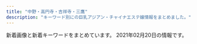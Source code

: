 ```yaml
---
title: "中野・高円寺・吉祥寺・三鷹"
description: "キーワード別にの巨乳アジアン・チャイナエステ嬢情報をまとめました。"
---
```


新着画像と新着キーワードをまとめています。
2021年02月20日の情報です。

<DmmAffiliateIns />
<KeywordTable
  shops={
    [
    {
        "station": "JR\u963f\u4f50\u30f6\u8c37\u99c5\u5317\u53e3",
        "url": "http://massage.black/",
        "name": "\u693f",
        "img_links": [
            "http://massage.black/images/s02.jpg",
            "http://massage.black/images/kan.jpg",
            "http://massage.black/images/img02.jpg",
            "http://massage.black/images/info.png",
            "http://massage.black/images/img04.jpg",
            "http://massage.black/images/s03.jpg",
            "http://massage.black/images/s01.jpg",
            "http://massage.black/images/qr.jpg"
        ],
        "keywords": {}
    },
    {
        "station": "JR\u4e2d\u91ce\u99c5\u5357\u53e3",
        "url": "http://www.come0.work/",
        "keywords": {
            "\u4e73": 1
        },
        "name": "\u591c\u6765\u9999",
        "img_links": [
            "http://www.come0.work/templets/default/picture/tit1.jpg",
            "http://www.come0.work/templets/default/picture/stal.png",
            "http://www.come0.work/uploads/201102/1-201102105649605.jpg",
            "http://www.come0.work/uploads/201102/1-201102105636225.jpg",
            "http://www.come0.work/uploads/201110/1-201110102F2323.jpg",
            "http://www.come0.work/templets/default/picture/sys1.jpg",
            "http://www.come0.work/templets/default/picture/tit2.jpg",
            "http://www.come0.work/templets/default/picture/tit5.jpg",
            "http://www.come0.work/templets/default/picture/tit3.jpg",
            "http://www.come0.work/{dede:global.cfg_templets_skin/}/picture/cg01.jpg",
            "http://www.come0.work/templets/default/picture/footer.png",
            "http://www.come0.work/{dede:global.cfg_templets_skin/}/picture/cg02.jpg",
            "http://www.come0.work/templets/default/picture/tit4.jpg",
            "http://www.come0.work/templets/default/picture/top02.png",
            "http://www.come0.work/templets/default/picture/top01.png",
            "http://www.come0.work/templets/default/picture/top03.png"
        ]
    },
    {
        "keywords": {},
        "station": "JR\u897f\u837b\u7aaa\u99c5\u5357\u53e3",
        "img_links": [
            "https://static.wixstatic.com/media/3f1889_ab8d2cf7913a412283ba6a9b444d2a6e~mv2.png",
            "https://static.wixstatic.com/media/3f1889_e91341eb203e4243bc92a5de17a173e2~mv2.png",
            "https://static.wixstatic.com/media/3f1889_d5863990d0fb4ec5be54d7f6e68f3d5f~mv2.png",
            "https://static.wixstatic.com/media/11062b_84f0c9aa252b4b2ab1114febc012eacbf000.jpg",
            "https://static.wixstatic.com/media/3f1889_8e4787061f714a468e91941852cf1eec~mv2_d_1599_4320_s_2.jpg",
            "https://static.wixstatic.com/media/11062b_adfb71c8d3184c0da6217c56e72cfd34f000.jpg",
            "https://static.wixstatic.com/media/11062b_2042bb7351284f0f982e4787d37415e6f000.jpg",
            "https://static.wixstatic.com/media/11062b_8b93d3d5a6584b69893408bb08e64122f000.jpg",
            "https://static.wixstatic.com/media/3f1889_8c2e9b0dd6a64ae4baaf64673e8f3f0f~mv2.jpg",
            "https://static.wixstatic.com/media/3f1889_734d04c2a52d4e95afc0c103f98beb36~mv2.jpg",
            "https://static.wixstatic.com/media/3f1889_df432e03872140c38add5b2746291971~mv2_d_1280_4830_s_2.png",
            "https://static.wixstatic.com/media/3f1889_365a1c01b11e45068c4432b93f9c4bae~mv2.png",
            "https://static.wixstatic.com/media/3f1889_31b52551f2694c2f911b20e71ef2b3b2~mv2_d_2700_1600_s_2.jpg",
            "https://static.wixstatic.com/media/3f1889_fcd9b2e88eaf4467b0d433f465f82e29~mv2.jpg",
            "https://static.wixstatic.com/media/3f1889_769941b5f63d44329a1797c335d938ee~mv2.png",
            "https://static.wixstatic.com/media/3f1889_42006b8157ef484d90a6ac233fe797a4~mv2_d_2300_3517_s_2.png"
        ],
        "url": "https://www.kagura.tokyo/",
        "name": "\u3084\u3059\u3089\u304e\u51e6 \u82b1\u697d"
    },
    {
        "station": "JR\u9ad8\u5186\u5bfa\u99c5\u5317\u53e3",
        "img_links": [
            "http://jewelry-hak.xyz/_src/50627227/wechatimg586.jpg",
            "http://jewelry-hak.xyz/_src/50627203/wechatimg585.jpg",
            "http://jewelry-hak.xyz/_src/50627318/wechatimg585.jpg",
            "http://jewelry-hak.xyz/_src/38511754/wechatimg47_20210118145652388.jpg",
            "http://jewelry-hak.xyz/_src/50627327/wechatimg590.jpg",
            "http://jewelry-hak.xyz/_src/50627214/wechatimg914.jpg",
            "http://jewelry-hak.xyz/_src/50627328/wechatimg590.jpg",
            "http://jewelry-hak.xyz/_src/38511723/wechatimg569_20201101131633190.jpg",
            "http://jewelry-hak.xyz/_src/50627323/wechatimg691.jpg",
            "http://jewelry-hak.xyz/_src/50627213/wechatimg914.jpg",
            "http://jewelry-hak.xyz/_src/38511790/cam4.jpg",
            "http://jewelry-hak.xyz/_src/38511721/wechatimg571.jpg",
            "http://jewelry-hak.xyz/_src/38513880/cam.jpg",
            "http://jewelry-hak.xyz/_src/50627202/wechatimg585.jpg",
            "http://jewelry-hak.xyz/_src/38511719/wechatimg570.jpg",
            "http://jewelry-hak.xyz/_src/50627317/wechatimg584_20201202144744254.jpg",
            "http://jewelry-hak.xyz/_src/38511775/3.jpg",
            "http://jewelry-hak.xyz/_src/49611183/wechatimg48_20210118145652340.jpg",
            "http://jewelry-hak.xyz/_src/50627326/wechatimg590.jpg",
            "http://jewelry-hak.xyz/_src/50627316/wechatimg584_20201202144744254.jpg",
            "http://jewelry-hak.xyz/_src/38511777/line.png",
            "http://jewelry-hak.xyz/_src/38511746/wechatimg30.jpg",
            "http://jewelry-hak.xyz/_src/38511753/wechatimg47_20210118145652388.jpg",
            "http://jewelry-hak.xyz/_src/38511793/navinavi_02.png",
            "http://jewelry-hak.xyz/_src/50627320/wechatimg585.jpg",
            "http://jewelry-hak.xyz/_src/49611182/wechatimg48_20210118145652340.jpg",
            "http://jewelry-hak.xyz/_src/38511774/2.jpg",
            "http://jewelry-hak.xyz/_src/38511752/wechatimg47_20210118145652388.jpg",
            "http://jewelry-hak.xyz/_src/38511779/line.png",
            "http://jewelry-hak.xyz/_src/38511776/4.jpg",
            "http://jewelry-hak.xyz/_src/38625720/wechatimg541.jpg",
            "http://jewelry-hak.xyz/_src/38511751/wechatimg561.jpg",
            "http://jewelry-hak.xyz/_src/49642825/mmexport1604298600845.jpg",
            "http://jewelry-hak.xyz/_src/49611181/wechatimg48_20210118145652340.jpg",
            "http://jewelry-hak.xyz/_src/38511785/cam2.jpg",
            "http://jewelry-hak.xyz/_src/38511788/cam3.jpg",
            "http://jewelry-hak.xyz/_src/50627319/wechatimg585.jpg",
            "http://jewelry-hak.xyz/_src/38511750/wechatimg561.jpg",
            "http://jewelry-hak.xyz/_src/38513882/cam.jpg",
            "http://jewelry-hak.xyz/_src/50627324/wechatimg691.jpg",
            "http://jewelry-hak.xyz/_src/50627215/wechatimg914.jpg",
            "http://jewelry-hak.xyz/_src/38511781/img20200108162027140241.png",
            "http://jewelry-hak.xyz/_src/50627315/wechatimg584_20201202144744254.jpg",
            "http://jewelry-hak.xyz/_src/38511787/cam3.jpg",
            "http://jewelry-hak.xyz/_src/38511717/wechatimg568.jpg",
            "http://jewelry-hak.xyz/_src/38511786/cam2.jpg",
            "http://jewelry-hak.xyz/_src/50627205/wechatimg691.jpg",
            "http://jewelry-hak.xyz/_src/50627225/wechatimg586.jpg",
            "http://jewelry-hak.xyz/_src/38511760/wechatimg30.jpg",
            "http://jewelry-hak.xyz/_src/49618165/slider1.jpg",
            "http://jewelry-hak.xyz/_src/49618155/slider2.jpg",
            "http://jewelry-hak.xyz/_src/39952823/line.png",
            "http://jewelry-hak.xyz/_src/38511791/navinavi_01.png",
            "http://jewelry-hak.xyz/_src/50627206/wechatimg691.jpg",
            "http://jewelry-hak.xyz/_src/50627325/wechatimg691.jpg",
            "http://jewelry-hak.xyz/_src/38511749/wechatimg561.jpg",
            "http://jewelry-hak.xyz/_src/38511789/cam4.jpg",
            "http://jewelry-hak.xyz/_src/50627226/wechatimg586.jpg"
        ],
        "keywords": {},
        "url": "http://jewelry-hak.xyz/",
        "name": "\u30a2\u30ef\u30a2\u30ef\u30d5\u30a7\u30a2\u30ea\u30fc"
    },
    {
        "url": "http://cutiehoney.estx.net/",
        "keywords": {},
        "station": "\u897f\u837b\u7aaa\u99c5\u5317\u53e3",
        "name": "Cutie Honey \uff5e\u30ad\u30e5\u30fc\u30c6\u30a3\u30fc\u30cf\u30cb\u30fc\uff5e",
        "img_links": [
            "http://cutiehoney.estx.net/images/index_07.jpg",
            "http://cutiehoney.estx.net/images/index_05.jpg",
            "http://cutiehoney.estx.net/images/s1.jpg",
            "http://cutiehoney.estx.net/images/s2.jpg",
            "http://cutiehoney.estx.net/images/new_08.jpg",
            "http://cutiehoney.estx.net/images/index_02.jpg",
            "http://cutiehoney.estx.net/images/s3.jpg",
            "http://cutiehoney.estx.net/staff/1/1.jpg",
            "http://cutiehoney.estx.net/staff/3/1.jpg",
            "http://cutiehoney.estx.net/images/staff_08.jpg",
            "http://cutiehoney.estx.net/images/index_10.jpg",
            "http://cutiehoney.estx.net/staff/2/1.jpg",
            "http://cutiehoney.estx.net/images/index_04.jpg",
            "http://cutiehoney.estx.net/images/staff_06.jpg",
            "http://cutiehoney.estx.net/images/index_11.jpg",
            "http://cutiehoney.estx.net/images/new_10.jpg"
        ]
    },
    {
        "img_links": [
            "http://www.aroma-rosa.info/files/014-03.jpg",
            "http://www.aroma-rosa.info/images/rsubt2.png",
            "http://www.aroma-rosa.info/images/rsubt3.png",
            "http://www.aroma-rosa.info/files/016.jpg",
            "http://www.aroma-rosa.info/images/m4.jpg",
            "http://www.aroma-rosa.info/images/slider-img001.jpg",
            "http://www.aroma-rosa.info/files/015-02.jpg",
            "http://www.aroma-rosa.info/files/002-03.jpg",
            "http://www.aroma-rosa.info/files/006-03.jpg",
            "http://www.aroma-rosa.info/files/016-02.jpg",
            "http://www.aroma-rosa.info/images/b-online.png",
            "http://www.aroma-rosa.info/files/013.jpg",
            "http://www.aroma-rosa.info/files/015-03.jpg",
            "http://www.aroma-rosa.info/files/002.jpg",
            "http://www.aroma-rosa.info/images/rsubt6.png",
            "http://www.aroma-rosa.info/files/003-03.jpg",
            "http://www.aroma-rosa.info/files/002-02.jpg",
            "http://www.aroma-rosa.info/files/015.jpg",
            "http://www.aroma-rosa.info/files/008.jpg",
            "http://www.aroma-rosa.info/files/005.jpg",
            "http://www.aroma-rosa.info/images/m6.jpg",
            "http://www.aroma-rosa.info/files/008-03.jpg",
            "http://www.aroma-rosa.info/files/013-02.jpg",
            "http://www.aroma-rosa.info/files/014-02.jpg",
            "http://www.aroma-rosa.info/files/005-02.jpg",
            "http://www.aroma-rosa.info/files/003-02.jpg",
            "http://www.aroma-rosa.info/images/slider-img002.jpg",
            "http://www.aroma-rosa.info/files/006-02.jpg",
            "http://www.aroma-rosa.info/files/003.jpg",
            "http://www.aroma-rosa.info/images/tel2.png",
            "http://www.aroma-rosa.info/images/b-tel.png",
            "http://www.aroma-rosa.info/images/m1.jpg",
            "http://www.aroma-rosa.info/files/004.jpg",
            "http://www.aroma-rosa.info/images/m2.jpg",
            "http://www.aroma-rosa.info/files/008-02.jpg",
            "http://www.aroma-rosa.info/files/013-03.jpg",
            "http://www.aroma-rosa.info/files/006.jpg",
            "http://www.aroma-rosa.info/images/rsubt7.png",
            "http://www.aroma-rosa.info/files/004-02.jpg",
            "http://www.aroma-rosa.info/images/rsubt5.png",
            "http://www.aroma-rosa.info/images/m3.jpg",
            "http://www.aroma-rosa.info/files/004-03.jpg",
            "http://www.aroma-rosa.info/files/005-03.jpg",
            "http://www.aroma-rosa.info/files/016-03.jpg",
            "http://www.aroma-rosa.info/images/rsubt4.png",
            "http://www.aroma-rosa.info/files/014.jpg",
            "http://www.aroma-rosa.info/images/rsubt1.png"
        ],
        "keywords": {
            "87": 32,
            "85": 24,
            "D": 56,
            "84": 8,
            "88": 8,
            "C": 24,
            "86": 8
        },
        "url": "http://www.aroma-rosa.info/",
        "name": "\u30ed\u30fc\u30b6",
        "station": "JR\u837b\u7aaa\u99c5\u897f\u53e3"
    },
    {
        "name": "\u6e05\u6574\u4f53",
        "img_links": [],
        "url": "https://seitai.tokyo/",
        "station": "\u65b0\u9ad8\u5186\u5bfa\u99c52\u756a\u51fa\u53e3",
        "keywords": {}
    },
    {
        "keywords": {
            "C": 4,
            "90": 1,
            "87": 11,
            "86": 2,
            "88": 2,
            "D": 12,
            "85": 1,
            "E": 1
        },
        "name": "Tiramisu-\u30c6\u30a3\u30e9\u30df\u30b9-",
        "station": "JR\u837b\u7aaa\u99c5\u897f\u53e3",
        "url": "http://tiramisu-o.com/",
        "img_links": [
            "http://tiramisu-o.com/uploads/8db399091a85c075e1f0d0901aa7d948.jpg",
            "http://tiramisu-o.com/images/photo_11.jpg",
            "http://tiramisu-o.com/uploads/5884fb095e084ab1c3fb3c13535db9d6.jpg",
            "http://tiramisu-o.com/uploads/c16088aeb419267011cf1f6cb5153cea.jpg",
            "http://tiramisu-o.com/images/index_18.jpg",
            "http://tiramisu-o.com/uploads/ad5b83ad32836796dd7749edbda88c42.jpg",
            "http://tiramisu-o.com/images/index_20.jpg",
            "http://tiramisu-o.com/uploads/748d799dda38b94591609302af071dd7.jpg",
            "http://tiramisu-o.com/uploads/a127317ec4f5d0dc2281168df4090856.jpg",
            "http://tiramisu-o.com/images/index_02.jpg",
            "http://tiramisu-o.com/images/index_10.jpg",
            "http://tiramisu-o.com/images/girls_11.jpg",
            "http://tiramisu-o.com/images/index_07.jpg",
            "http://tiramisu-o.com/images/index_03.jpg",
            "http://tiramisu-o.com/uploads/01928d7157707ed584ed91afaee09aa7.jpg",
            "http://tiramisu-o.com/images/girls_13.jpg",
            "http://tiramisu-o.com/images/index_24.jpg",
            "http://tiramisu-o.com/uploads/24dc578533fbd40c88dba3454a90df13.jpg",
            "http://tiramisu-o.com/uploads/7c58aaecf422209a030b99bb8792a1cf.jpg",
            "http://tiramisu-o.com/images/index_19.jpg",
            "http://tiramisu-o.com/uploads/74cae8e5ad5ff370a7835faa49a59ed0.jpg",
            "http://tiramisu-o.com/images/index_04.jpg",
            "http://tiramisu-o.com/images/index_13.jpg",
            "http://tiramisu-o.com/uploads/0576a8bf93edc11647c2e4e17ae1a0e1.jpg",
            "http://tiramisu-o.com/uploads/1a05c443783e211268f5fd91fee961e6.jpg",
            "http://tiramisu-o.com/images/index_17.jpg",
            "http://tiramisu-o.com/images/index_08.jpg",
            "http://tiramisu-o.com/images/index_16.jpg",
            "http://tiramisu-o.com/images/index_01.jpg",
            "http://tiramisu-o.com/images/photo_12.jpg",
            "http://tiramisu-o.com/uploads/702c1288dd9843aabfbb06d182fec4f4.jpg",
            "http://tiramisu-o.com/my_work/images/pic1.png",
            "http://tiramisu-o.com/uploads/7ad70e845e154bf3fac932727fb23777.jpg",
            "http://tiramisu-o.com/uploads/a7263623a76fce9fd9e74e3c5231dde6.jpg",
            "http://tiramisu-o.com/images/index_12.jpg",
            "http://tiramisu-o.com/uploads/ece2636e552ccdbaf2cac9f9eee51c28.jpg",
            "http://tiramisu-o.com/uploads/4e0b8c43eddabd91acede0412c242113.jpg",
            "http://tiramisu-o.com/images/index_06.jpg",
            "http://tiramisu-o.com/images/index_23.jpg",
            "http://tiramisu-o.com/uploads/6f76cd9eaff23d5d6398e9d606a901d1.jpg",
            "http://tiramisu-o.com/uploads/5978b51ecca66ca81d431bcaad128c75.jpg",
            "http://tiramisu-o.com/images/index_05.jpg",
            "http://tiramisu-o.com/uploads/0f11fd28e7ec7bc3475d7e4d04d97321.jpg",
            "http://tiramisu-o.com/images/index_15.jpg",
            "http://tiramisu-o.com/images/link_11.jpg",
            "http://tiramisu-o.com/images/index_22.jpg",
            "http://tiramisu-o.com/images/index_09.jpg"
        ]
    },
    {
        "name": "DoReMi -\u30c9\u30ec\u30df-",
        "url": "http://doremi.estheya.com/",
        "keywords": {
            "90": 1,
            "85": 1,
            "D": 1,
            "88": 1,
            "C": 2
        },
        "img_links": [
            "http://doremi.estheya.com/images/call.png",
            "http://doremi.estheya.com/css/top02.png",
            "http://doremi.estheya.com/css/staff/staff02.png",
            "http://doremi.estheya.com/css/f-tel03.png",
            "http://doremi.estheya.com/css/head.png",
            "http://doremi.estheya.com/css/staff/staff01.png",
            "http://doremi.estheya.com/css/tel04.png",
            "http://doremi.estheya.com/css/top04.png",
            "http://doremi.estheya.com/css/staff/staff003.png"
        ],
        "station": "JR\u837b\u7aaa\u99c5\u897f\u53e3"
    },
    {
        "img_links": [
            "http://zeanfio.tokyo/picture/pick.jpg",
            "http://zeanfio.tokyo/picture/top.jpg",
            "http://zeanfio.tokyo/uploads/200826/1-200R612392D44.jpg",
            "http://zeanfio.tokyo/uploads/200615/1-200615130103941.jpg",
            "http://zeanfio.tokyo/uploads/200526/1-2005260T929410.jpg",
            "http://zeanfio.tokyo/picture/room2.jpg",
            "http://zeanfio.tokyo/picture/room4.jpg",
            "http://zeanfio.tokyo/picture/face.jpg",
            "http://zeanfio.tokyo/uploads/200826/1-200R612401XN.jpg",
            "http://zeanfio.tokyo/picture/news.jpg",
            "http://zeanfio.tokyo/uploads/200826/1-200R612410XQ.jpg",
            "http://zeanfio.tokyo/picture/room1.jpg",
            "http://zeanfio.tokyo/uploads/200826/1-200R6123J3U4.jpg",
            "http://zeanfio.tokyo/uploads/200826/1-200R61240062U.jpg",
            "http://zeanfio.tokyo/picture/face_bj1.png",
            "http://zeanfio.tokyo/picture/room3.jpg",
            "http://zeanfio.tokyo/uploads/200525/1-2005251AZ0391.jpg",
            "http://zeanfio.tokyo/picture/s_staff.png",
            "http://zeanfio.tokyo/uploads/200613/1-20061313545XI.jpg",
            "http://zeanfio.tokyo/uploads/200826/1-200R6123K2943.jpg",
            "http://zeanfio.tokyo/uploads/200826/1-200R612391O57.jpg",
            "http://zeanfio.tokyo/uploads/200826/1-200R61240505J.jpg"
        ],
        "url": "http://zeanfio.tokyo/",
        "name": "\u611b\u306e\u6d77",
        "station": "JR\u5409\u7965\u5bfa\u99c5\u5317\u53e3",
        "keywords": {
            "85": 1,
            "D": 6,
            "86": 5,
            "E": 1
        }
    },
    {
        "name": "Angel\u30fb\u30a8\u30f3\u30b8\u30a7\u30eb",
        "img_links": [
            "http://k-angel.info/images/g5.jpg",
            "http://k-angel.info/images/nana.jpg",
            "http://k-angel.info/images/r3.jpg",
            "http://k-angel.info/images/r1.jpg",
            "http://k-angel.info/images/r5.jpg",
            "http://k-angel.info/images/r6.jpg",
            "http://k-angel.info/images/r4.jpg",
            "http://k-angel.info/images/r2.jpg",
            "http://k-angel.info/images/g06.jpg",
            "http://k-angel.info/images/flash.jpg",
            "http://k-angel.info/images/zi_staff.png",
            "http://k-angel.info/images/g2.jpg",
            "http://k-angel.info/images/flash1.jpg",
            "http://k-angel.info/images/g01.jpg",
            "http://k-angel.info/images/a5.jpg"
        ],
        "url": "http://k-angel.info/",
        "station": "JR\u9ad8\u5186\u5bfa\u99c5\u5317\u53e3",
        "keywords": {
            "C": 7
        }
    },
    {
        "name": "\u3086\u307f\u306e\u306f\u308b",
        "url": "http://yumi-haru.work/",
        "keywords": {
            "86": 1,
            "F": 2,
            "87": 4,
            "88": 4
        },
        "img_links": [
            "http://yumi-haru.work/img/s4.jpg",
            "http://yumi-haru.work/img/top2.png",
            "http://yumi-haru.work/sp/img/t-r.jpg",
            "http://yumi-haru.work/sp/img/t-a.jpg",
            "http://yumi-haru.work/img/acc.jpg",
            "http://yumi-haru.work/sp/img/t-s.jpg",
            "http://yumi-haru.work/img/th.png",
            "http://yumi-haru.work/sp/img/sta5.jpg",
            "http://yumi-haru.work/sp/img/sys.jpg",
            "http://yumi-haru.work/sp/img/s4.jpg",
            "http://yumi-haru.work/img/sta3.jpg",
            "http://yumi-haru.work/img/s3.jpg",
            "http://yumi-haru.work/img/s5.jpg",
            "http://yumi-haru.work/img/s2.jpg",
            "http://yumi-haru.work/sp/img/t-t.jpg",
            "http://yumi-haru.work/sp/img/tel.jpg",
            "http://yumi-haru.work/img/sta5.jpg",
            "http://yumi-haru.work/img/sta4.jpg",
            "http://yumi-haru.work/img/sta1.jpg",
            "http://yumi-haru.work/img/mo.png",
            "http://yumi-haru.work/sp/img/sta4.jpg",
            "http://yumi-haru.work/sp/img/t-o.jpg",
            "http://yumi-haru.work/sp/img/s1.jpg",
            "http://yumi-haru.work/sp/img/acc.jpg",
            "http://yumi-haru.work/sp/img/tit.jpg",
            "http://yumi-haru.work/sp/img/pic.jpg",
            "http://yumi-haru.work/img/nos.jpg",
            "http://yumi-haru.work/sp/img/info.jpg",
            "http://yumi-haru.work/sp/img/sta1.jpg",
            "http://yumi-haru.work/sp/img/botton.jpg",
            "http://yumi-haru.work/sp/img/time.jpg",
            "http://yumi-haru.work/sp/img/add.jpg",
            "http://yumi-haru.work/sp/img/tel2.jpg",
            "http://yumi-haru.work/sp/img/cam.jpg",
            "http://yumi-haru.work/sp/img/pc.jpg",
            "http://yumi-haru.work/sp/img/s5.jpg",
            "http://yumi-haru.work/img/s1.jpg",
            "http://yumi-haru.work/sp/img/s3.jpg"
        ],
        "station": "JR\u4e2d\u91ce\u99c5\u5357\u53e3"
    },
    {
        "img_links": [
            "http://lh.estx.net/images/index_11.png",
            "http://lh.estx.net/images/index_17.png",
            "http://lh.estx.net/images/index_16.png",
            "http://lh.estx.net/images/index_02.png",
            "http://lh.estx.net/staff/1.jpg",
            "http://lh.estx.net/images/index_04.png",
            "http://lh.estx.net/images/staff_11.png",
            "http://lh.estx.net/images/index_09.png",
            "http://lh.estx.net/images/index2_10.png",
            "http://lh.estx.net/images/index_05.png",
            "http://lh.estx.net/images/index_13.png",
            "http://lh.estx.net/images/index_10.png",
            "http://lh.estx.net/images/index_19.png",
            "http://lh.estx.net/images/index_08.png",
            "http://lh.estx.net/staff/4.jpg",
            "http://lh.estx.net/images/index_07.png",
            "http://lh.estx.net/staff/2.jpg",
            "http://lh.estx.net/images/index_06.png",
            "http://lh.estx.net/staff/3.jpg",
            "http://lh.estx.net/images/index_15.png"
        ],
        "name": "Love Honey \uff5e\u30e9\u30d6\u30fb\u30cf\u30cb\u30fc\uff5e",
        "station": "JR\u897f\u837b\u7aaa\u99c5\u5317\u53e3",
        "keywords": {},
        "url": "http://lh.estx.net/"
    },
    {
        "keywords": {},
        "url": "http://tiamo.est.cm/",
        "img_links": [],
        "station": "JR\u837b\u7aaa\u99c5\u5357\u53e3",
        "name": "TIAMO \u30c6\u30a3\u30a2\u30e2"
    },
    {
        "keywords": {},
        "img_links": [
            "http://hanabi.iest.jp/images/massage/massage_02a.jpg",
            "http://hanabi.iest.jp/images/home/index_11.jpg",
            "http://hanabi.iest.jp/images/top/top_08.png",
            "http://hanabi.iest.jp/images/top/top_05.jpg",
            "http://hanabi.iest.jp/images/staff/staff_top.png",
            "http://hanabi.iest.jp/images/staff_image/staff_05a.jpg",
            "http://hanabi.iest.jp/images/massage/massage_01a.jpg",
            "http://hanabi.iest.jp/images/staff_image/staff_01a.jpg",
            "http://hanabi.iest.jp/images/staff_image/staff_06b.jpg",
            "http://hanabi.iest.jp/images/home/top.jpg",
            "http://hanabi.iest.jp/images/top/top_02.jpg",
            "http://hanabi.iest.jp/images/top/top_01.jpg",
            "http://hanabi.iest.jp/images/massage/massage_03a.jpg",
            "http://hanabi.iest.jp/images/top/top_04.jpg",
            "http://hanabi.iest.jp/images/staff_image/staff_03a.jpg",
            "http://hanabi.iest.jp/images/massage/massage_04a.jpg",
            "http://hanabi.iest.jp/images/home/index_tel.jpg",
            "http://hanabi.iest.jp/images/massage/massage_04b.jpg",
            "http://hanabi.iest.jp/images/top/top_06.jpg",
            "http://hanabi.iest.jp/images/index_page_top.png",
            "http://hanabi.iest.jp/images/top/top_03.jpg",
            "http://hanabi.iest.jp/images/massage/massage_02b.jpg",
            "http://hanabi.iest.jp/images/massage/massage_la.jpg",
            "http://hanabi.iest.jp/images/massage/massage_03b.jpg",
            "http://hanabi.iest.jp/images/home/index_13.jpg",
            "http://hanabi.iest.jp/images/staff_one/staff_ba.png",
            "http://hanabi.iest.jp/images/staff_image/staff_05b.jpg",
            "http://hanabi.iest.jp/images/staff_image/staff_04a.jpg",
            "http://hanabi.iest.jp/images/demo/slider/images/slide3.png",
            "http://hanabi.iest.jp/images/staff_image/staff_04b.jpg",
            "http://hanabi.iest.jp/images/demo/slider/images/slide1.png",
            "http://hanabi.iest.jp/images/massage/massage_01b.jpg",
            "http://hanabi.iest.jp/images/staff_image/staff_06a.jpg",
            "http://hanabi.iest.jp/images/demo/slider/images/slide2.png"
        ],
        "url": "http://hanabi.iest.jp/",
        "station": "\u6b66\u8535\u95a2\u99c5\u5357\u53e3",
        "name": "\u82b1\u706b"
    },
    {
        "img_links": [
            "http://www.barbie.relaxmens.com/images/top01.png",
            "http://www.barbie.relaxmens.com/images/nav-002.png",
            "http://www.barbie.relaxmens.com/images/nav-001.png",
            "http://www.barbie.relaxmens.com/images/nav-004.png",
            "http://www.barbie.relaxmens.com/photo_news/upimg/591105f880da30e0de_2.jpg",
            "http://www.barbie.relaxmens.com/files/001.jpg",
            "http://www.barbie.relaxmens.com/images/nav-006.png",
            "http://www.barbie.relaxmens.com/images/tel.png",
            "http://www.barbie.relaxmens.com/images/nav-003.png",
            "http://www.barbie.relaxmens.com/images/nav-005.png",
            "http://www.barbie.relaxmens.com/images/osusume01.png",
            "http://www.barbie.relaxmens.com/images/top02-left.png",
            "http://www.barbie.relaxmens.com/images/top003.png",
            "http://www.barbie.relaxmens.com/photo_news/upimg/591105f880da30e0de_1.jpg",
            "http://www.barbie.relaxmens.com/photo_news/upimg/591105f880da30e0de_0.jpg",
            "http://www.barbie.relaxmens.com/files/003.jpg",
            "http://www.barbie.relaxmens.com/files/002.jpg"
        ],
        "station": "JR\u4e2d\u91ce\u99c5\u5317\u53e3",
        "keywords": {},
        "url": "http://www.barbie.relaxmens.com/",
        "name": "Barbie \uff5e\u30d0\u30fc\u30d3\u30fc\uff5e"
    },
    {
        "url": "http://esthe-taiwanspa.com/",
        "keywords": {},
        "img_links": [
            "http://esthe-taiwanspa.com/img/corona-3.jpg",
            "http://esthe-taiwanspa.com/img/honoka02.jpg",
            "http://esthe-taiwanspa.com/img/mask01.jpg",
            "http://esthe-taiwanspa.com/img/rei02.jpg",
            "http://esthe-taiwanspa.com/img/photo_01.jpg",
            "http://esthe-taiwanspa.com/img/pagetop.png",
            "http://esthe-taiwanspa.com/img/mask04.jpg",
            "http://esthe-taiwanspa.com/img/ami.jpg",
            "http://esthe-taiwanspa.com/img/mask02.jpg",
            "http://esthe-taiwanspa.com/img/miki.jpg",
            "http://esthe-taiwanspa.com/img/topbg02.jpg",
            "http://esthe-taiwanspa.com/img/anna.png",
            "http://esthe-taiwanspa.com/img/emi001.jpg",
            "http://esthe-taiwanspa.com/img/corona-2.jpg",
            "http://esthe-taiwanspa.com/img/corona-5.jpg",
            "http://esthe-taiwanspa.com/img/sara002.jpg",
            "http://esthe-taiwanspa.com/img/mask03.jpg",
            "http://esthe-taiwanspa.com/img/reina3.jpg",
            "http://esthe-taiwanspa.com/img/nana2.jpg",
            "http://esthe-taiwanspa.com/img/head_img.png",
            "http://esthe-taiwanspa.com/img/mask05.jpg",
            "http://esthe-taiwanspa.com/img/mami.jpg",
            "http://esthe-taiwanspa.com/img/sara2.jpg",
            "http://esthe-taiwanspa.com/img/yuki.jpg",
            "http://esthe-taiwanspa.com/img/corona-4.jpg",
            "http://esthe-taiwanspa.com/img/tel_img.png"
        ],
        "station": "JR\u837b\u7aaa\u99c5\u897f\u53e3",
        "name": "\u53f0\u6e7eSpa"
    },
    {
        "img_links": [
            "http://www.relaxation-hana.xyz/images/mainImg_sub.jpg",
            "http://www.relaxation-hana.xyz/files/008-03.jpg",
            "http://www.relaxation-hana.xyz/files/004-03.jpg",
            "http://www.relaxation-hana.xyz/files/004.jpg",
            "http://www.relaxation-hana.xyz/files/007.jpg",
            "http://www.relaxation-hana.xyz/images/icon_top.png",
            "http://www.relaxation-hana.xyz/files/001-02.jpg",
            "http://www.relaxation-hana.xyz/images/icon_staff.png",
            "http://www.relaxation-hana.xyz/files/006.jpg",
            "http://www.relaxation-hana.xyz/images/btn2.png",
            "http://www.relaxation-hana.xyz/files/006-03.jpg",
            "http://www.relaxation-hana.xyz/files/005.jpg",
            "http://www.relaxation-hana.xyz/files/005-02.jpg",
            "http://www.relaxation-hana.xyz/images/icon_tel.png",
            "http://www.relaxation-hana.xyz/files/007-02.jpg",
            "http://www.relaxation-hana.xyz/files/001-03.jpg",
            "http://www.relaxation-hana.xyz/files/007-03.jpg",
            "http://www.relaxation-hana.xyz/files/006-02.jpg",
            "http://www.relaxation-hana.xyz/images/index_sm.png",
            "http://www.relaxation-hana.xyz/files/001.jpg",
            "http://www.relaxation-hana.xyz/images/icon_info.png",
            "http://www.relaxation-hana.xyz/files/004-02.jpg",
            "http://www.relaxation-hana.xyz/files/005-03.jpg",
            "http://www.relaxation-hana.xyz/files/008.jpg",
            "http://www.relaxation-hana.xyz/files/008-02.jpg"
        ],
        "keywords": {
            "D": 12,
            "86": 8,
            "87": 8,
            "C": 12,
            "85": 8
        },
        "url": "http://www.relaxation-hana.xyz/",
        "station": "\u6771\u9ad8\u5186\u5bfa\u99c5",
        "name": "\u30ea\u30e9\u30af\u30bc\u30fc\u30b7\u30e7\u30f3\u83ef"
    },
    {
        "img_links": [
            "http://candle.mensest.work/media/sites/9/2020/12/1-5-150x150.jpg",
            "http://candle.mensest.work/media/sites/9/elementor/thumbs/4-p2arwyujk9gvibquqipv5beqi4eyy3gh3xxyuuzuew.jpg",
            "http://candle.mensest.work/media/sites/9/2021/02/1-150x150.jpg",
            "http://candle.mensest.work/media/sites/9/2021/02/4-150x150.jpg",
            "http://candle.mensest.work/media/sites/9/2021/02/3-150x150.jpg",
            "http://candle.mensest.work/media/sites/9/elementor/thumbs/3-p2arvrlytvtoo9hnr010ymbj6ec340otlzxms4ryd4.jpg",
            "http://candle.mensest.work/media/sites/9/2021/02/1-1.jpg",
            "http://candle.mensest.work/media/sites/9/2021/01/2.jpg",
            "http://candle.mensest.work/media/sites/9/2020/12/1-2-150x150.jpg",
            "http://candle.mensest.work/media/sites/9/2020/12/1-5.jpg",
            "http://candle.mensest.work/media/sites/9/2020/07/1-2-225x300.jpg",
            "http://candle.mensest.work/media/sites/9/2020/12/2-2-150x150.jpg",
            "http://candle.mensest.work/media/sites/9/2020/12/2E6EDB99-1EE2-4049-B6FB-DE2F6E8FD248-250x300.jpeg",
            "http://candle.mensest.work/media/sites/9/2020/12/CBB0F5B0-E135-401D-9B02-DA7A2D8670CA-222x300.jpeg",
            "http://candle.mensest.work/media/sites/9/2021/02/5.jpg",
            "http://candle.mensest.work/media/sites/9/2021/01/1.jpg",
            "http://candle.mensest.work/media/sites/9/2020/12/2-1-150x150.jpg",
            "http://candle.mensest.work/media/sites/9/2020/12/2-1.jpg",
            "http://candle.mensest.work/media/sites/9/2021/02/6.jpg",
            "http://candle.mensest.work/media/sites/9/elementor/thumbs/5-p2aryk6p55nd6jfkfpi3vexuqmkczms3ntql4qmtvc.jpg",
            "http://candle.mensest.work/media/sites/9/2020/11/EF6C081D-9329-466E-B5E9-27DA0E2C4ECE-200x300.jpeg",
            "http://candle.mensest.work/media/sites/9/2020/12/3-150x150.jpg",
            "http://candle.mensest.work/media/sites/9/2021/02/5-150x150.jpg",
            "http://candle.mensest.work/media/sites/9/2020/11/2-2.jpg",
            "http://candle.mensest.work/media/sites/9/2020/12/1-1.jpg",
            "http://candle.mensest.work/media/sites/9/2021/02/1.jpg",
            "http://candle.mensest.work/media/sites/9/2021/02/1-1-150x150.jpg",
            "http://candle.mensest.work/media/sites/9/2020/12/1-4-150x150.jpg",
            "http://candle.mensest.work/media/sites/9/2020/12/1-3-150x150.jpg",
            "http://candle.mensest.work/media/sites/9/2020/12/1-3.jpg",
            "http://candle.mensest.work/media/sites/9/2020/12/2E6EDB99-1EE2-4049-B6FB-DE2F6E8FD248.jpeg",
            "http://candle.mensest.work/media/sites/9/2020/11/2-4.jpg",
            "http://candle.mensest.work/media/sites/9/elementor/thumbs/1-p2arsw7py3w575nuirc2ccetu0hplbacjs67zp19dk.jpg",
            "http://candle.mensest.work/media/sites/9/2020/11/2-4-150x150.jpg",
            "http://candle.mensest.work/media/sites/9/2020/11/2-3-150x150.jpg",
            "http://candle.mensest.work/media/sites/9/2020/12/1-2.jpg",
            "http://candle.mensest.work/media/sites/9/2020/11/1-4-150x150.jpg",
            "http://candle.mensest.work/media/sites/9/2021/02/6-150x150.jpg",
            "http://candle.mensest.work/media/sites/9/2020/12/2-3-150x150.jpg",
            "http://candle.mensest.work/media/sites/9/2021/02/7.jpg",
            "http://candle.mensest.work/media/sites/9/2020/12/1-4.jpg",
            "http://candle.mensest.work/media/sites/9/2021/02/2-150x150.jpg",
            "http://candle.mensest.work/media/sites/9/2020/07/flash1-1.jpg",
            "http://candle.mensest.work/media/sites/9/2021/02/3.jpg",
            "http://candle.mensest.work/media/sites/9/2020/11/1-3.jpg",
            "http://candle.mensest.work/media/sites/9/2020/11/2-2-150x150.jpg",
            "http://candle.mensest.work/media/sites/9/2020/12/2-3.jpg",
            "http://candle.mensest.work/media/sites/9/2020/12/5-225x300.jpg",
            "http://candle.mensest.work/media/sites/9/2020/12/3.jpg",
            "http://candle.mensest.work/media/sites/9/2020/07/top-2.jpg",
            "http://candle.mensest.work/media/sites/9/2020/11/1-4.jpg",
            "http://candle.mensest.work/media/sites/9/2020/12/2-2.jpg",
            "http://candle.mensest.work/media/sites/9/2020/12/2E6EDB99-1EE2-4049-B6FB-DE2F6E8FD248-150x150.jpeg",
            "http://candle.mensest.work/media/sites/9/2021/01/2-150x150.jpg",
            "http://candle.mensest.work/media/sites/9/2021/02/2.jpg",
            "http://candle.mensest.work/media/sites/9/2021/02/4.jpg",
            "http://candle.mensest.work/media/sites/9/2020/11/1-3-150x150.jpg",
            "http://candle.mensest.work/media/sites/9/elementor/thumbs/2-p2aru93bthr1yvoulcgny02sq1sspkoe2i3gy30se0.jpg",
            "http://candle.mensest.work/media/sites/9/2020/12/1-4-200x300.jpg",
            "http://candle.mensest.work/media/sites/9/2020/12/1-1-150x150.jpg",
            "http://candle.mensest.work/media/sites/9/2021/01/1-150x150.jpg",
            "http://candle.mensest.work/media/sites/9/elementor/thumbs/6-p2as02pc5jpzvx8dld2gw16l6z3ne2sj7bkqysdzug.jpg",
            "http://candle.mensest.work/media/sites/9/2020/11/2-3.jpg",
            "http://candle.mensest.work/media/sites/9/2020/07/flash2-4.jpg"
        ],
        "station": "JR\u837b\u7aaa\u99c5\u5357\u53e3",
        "url": "http://candle.mensest.work/",
        "keywords": {
            "85": 14,
            "E": 14,
            "86": 14,
            "C": 70,
            "89": 14,
            "87": 28,
            "83": 14,
            "88": 42,
            "D": 56,
            "82": 14
        },
        "name": "Candle \uff5e\u30ad\u30e3\u30f3\u30c9\u30eb\uff5e"
    },
    {
        "name": "\u30a8\u30b9\u30fb\u30c8\u30c3\u30d7",
        "station": "JR\u4e09\u9df9\u99c5\u5357\u53e3",
        "img_links": [
            "http://f-relax.net/girl/04a.jpg",
            "http://f-relax.net/images/rec_09.jpg",
            "http://f-relax.net/girl/04.jpg",
            "http://f-relax.net/girl/02b.jpg",
            "http://f-relax.net/girl/03.jpg",
            "http://f-relax.net/images/sub_12.jpg",
            "http://f-relax.net/images/index_03.jpg",
            "http://f-relax.net/images/line.jpg",
            "http://f-relax.net/images/index_13.jpg",
            "http://f-relax.net/girl/04b.jpg",
            "http://f-relax.net/images/rec.jpg",
            "http://f-relax.net/girl/01b.jpg",
            "http://f-relax.net/images/index_16.jpg",
            "http://f-relax.net/girl/01.jpg",
            "http://f-relax.net/images/index_06.jpg",
            "http://f-relax.net/images/acc.jpg",
            "http://f-relax.net/girl/01a.jpg",
            "http://f-relax.net/images/index_01.jpg",
            "http://f-relax.net/girl/03b.jpg",
            "http://f-relax.net/girl/02a.jpg",
            "http://f-relax.net/images/index_02.jpg",
            "http://f-relax.net/girl/02.jpg",
            "http://f-relax.net/images/index_04.jpg",
            "http://f-relax.net/images/01.jpg",
            "http://f-relax.net/images/index_05.jpg",
            "http://f-relax.net/images/index_11.jpg",
            "http://f-relax.net/girl/03a.jpg",
            "http://f-relax.net/images/index_07.jpg",
            "http://f-relax.net/images/02.jpg",
            "http://f-relax.net/images/staff_09.jpg",
            "http://f-relax.net/images/index_12.jpg",
            "http://f-relax.net/images/index_14.jpg",
            "http://f-relax.net/images/info.jpg",
            "http://f-relax.net/images/info_09.jpg"
        ],
        "keywords": {
            "90": 1,
            "86": 1,
            "85": 1,
            "88": 1,
            "C": 4
        },
        "url": "http://f-relax.net/"
    },
    {
        "keywords": {
            "87": 1,
            "\u30bb\u30af\u30b7\u30fc": 3,
            "C": 2,
            "D": 2,
            "85": 1,
            "86": 2
        },
        "name": "\u30e9\u30ad\u30e5\u30a2",
        "img_links": [
            "http://lacure.oks.bz/photos/sites/19/2021/01/2021011112261516.jpg",
            "http://lacure.oks.bz/images/m3.jpg",
            "http://lacure.oks.bz/photos/sites/19/2021/01/2021011112261964.jpg",
            "http://lacure.oks.bz/photos/sites/19/2019/02/2019021111235740-e1549851847368.jpg",
            "http://lacure.oks.bz/images/room2.jpg",
            "http://lacure.oks.bz/photos/sites/19/2021/01/2021011112261781.jpg",
            "http://lacure.oks.bz/images/room1.jpg",
            "http://lacure.oks.bz/images/1.jpg",
            "http://lacure.oks.bz/images/room3.jpg",
            "http://lacure.oks.bz/photos/sites/19/2020/06/2020062110315080.jpg",
            "http://lacure.oks.bz/photos/sites/19/2021/01/202101111226158.jpg",
            "http://lacure.oks.bz/photos/sites/19/2021/01/2021011112261995.jpg",
            "http://lacure.oks.bz/photos/sites/19/2021/01/2021011112261833.jpg",
            "http://lacure.oks.bz/photos/sites/19/2021/01/202101111226185.jpg",
            "http://lacure.oks.bz/images/face_bj1.png",
            "http://lacure.oks.bz/photos/sites/19/2021/01/2021011112261593.jpg",
            "http://lacure.oks.bz/photos/sites/19/2021/01/2021011112261714.jpg",
            "http://lacure.oks.bz/images/m4.jpg",
            "http://lacure.oks.bz/photos/sites/19/2021/01/2021011112443789.jpg",
            "http://lacure.oks.bz/images/m2.jpg",
            "http://lacure.oks.bz/photos/sites/19/2021/01/2021011112261455.jpg",
            "http://lacure.oks.bz/photos/sites/19/2021/01/2021011112261794.jpg",
            "http://lacure.oks.bz/images/news.jpg",
            "http://lacure.oks.bz/images/pick.jpg",
            "http://lacure.oks.bz/photos/sites/19/2021/01/2021010611082189.jpg",
            "http://lacure.oks.bz/photos/sites/19/2021/01/2021011112261830.jpg",
            "http://lacure.oks.bz/photos/sites/19/2021/01/2021011112394134.jpg",
            "http://lacure.oks.bz/images/room4.jpg",
            "http://lacure.oks.bz/images/m1.jpg",
            "http://lacure.oks.bz/images/mobile.jpg",
            "http://lacure.oks.bz/photos/sites/19/2021/01/2021011112393578.jpg",
            "http://lacure.oks.bz/images/s_staff.png",
            "http://lacure.oks.bz/images/face.jpg",
            "http://lacure.oks.bz/photos/sites/19/2021/01/2021011112261438.jpg",
            "http://lacure.oks.bz/images/top.jpg",
            "http://lacure.oks.bz/photos/sites/19/2017/06/staff1-e1523757806454.jpg"
        ],
        "station": "JR\u837b\u7aaa\u99c5\u5357\u53e3",
        "url": "http://lacure.oks.bz/"
    },
    {
        "station": "JR\u897f\u837b\u7aaa\u99c5\u5317\u53e3",
        "name": "\u5f69\u6708",
        "img_links": [
            "http://oil-msg.com/satsuki/images/price_awaawa-3.png",
            "http://oil-msg.com/satsuki/images/price_awaawa-2.png",
            "http://oil-msg.com/satsuki/images/bnr_restart.jpg",
            "http://oil-msg.com/satsuki/images/back.png",
            "http://oil-msg.com/satsuki/images/special_campaign.jpg",
            "http://oil-msg.com/satsuki/images/price_awaawa.png",
            "http://oil-msg.com/satsuki/images/campaign.jpg",
            "http://oil-msg.com/satsuki/images/price_other.png",
            "http://oil-msg.com/satsuki/images/osirase.jpg",
            "http://oil-msg.com/satsuki/images/p-5.jpg",
            "http://oil-msg.com/satsuki/images/price_oillymph.png",
            "http://oil-msg.com/satsuki/images/p-12.jpg",
            "http://oil-msg.com/satsuki/images/p-9.jpg",
            "http://oil-msg.com/satsuki/images/copy.jpg",
            "http://oil-msg.com/satsuki/images/t-1.png",
            "http://oil-msg.com/satsuki/images/p-8.jpg",
            "http://oil-msg.com/satsuki/images/mainImages.jpg",
            "http://oil-msg.com/satsuki/images/symbol_red.png",
            "http://oil-msg.com/satsuki/images/price_awaawa-1.png",
            "http://oil-msg.com/satsuki/images/p-10.jpg",
            "http://oil-msg.com/satsuki/images/p-11.jpg"
        ],
        "keywords": {},
        "url": "http://oil-msg.com/satsuki/"
    },
    {
        "url": "https://fairy.relaxjp.com/",
        "station": "JR\u9ad8\u5186\u5bfa\u99c5\u5317\u53e3",
        "keywords": {
            "88": 1,
            "90": 1,
            "86": 1,
            "87": 1,
            "95": 3,
            "F": 1,
            "D": 3,
            "C": 1
        },
        "name": "\u30d5\u30a7\u30a2\u30ea\u30fc",
        "img_links": [
            "https://fairy.relaxjp.com/css/staff/staff03.jpg",
            "https://fairy.relaxjp.com/css/nav/nav-004.png",
            "https://fairy.relaxjp.com/css/staff/staff04.jpg",
            "https://fairy.relaxjp.com/css/nav/nav-001.png",
            "https://fairy.relaxjp.com/css/nav/nav-006.png",
            "https://fairy.relaxjp.com/css/staff/staff05.jpg",
            "https://fairy.relaxjp.com/css/foot-tel.png",
            "https://fairy.relaxjp.com/css/nav/nav-005.png",
            "https://fairy.relaxjp.com/css/nav/nav-002.png",
            "https://fairy.relaxjp.com/css/nav/nav-003.png",
            "https://fairy.relaxjp.com/css/c01.jpg",
            "https://fairy.relaxjp.com/css/tel.png",
            "https://fairy.relaxjp.com/css/staff/staff01.jpg",
            "https://fairy.relaxjp.com/css/topright02.jpg",
            "https://fairy.relaxjp.com/css/staff/staff06.jpg",
            "https://fairy.relaxjp.com/css/staff/staff02.jpg",
            "https://fairy.relaxjp.com/css/staff/staff07.jpg"
        ]
    },
    {
        "station": "\u6b66\u8535\u95a2\u99c5\u5317\u53e3",
        "img_links": [
            "http://lovelyheart.iest.jp/images/home/index_13.png",
            "http://lovelyheart.iest.jp/images/home/index_06.png",
            "http://lovelyheart.iest.jp/images/home/index_d.png",
            "http://lovelyheart.iest.jp/images/home/index_12.png",
            "http://lovelyheart.iest.jp/images/home/index_17.png",
            "http://lovelyheart.iest.jp/images/home/index_tel.png",
            "http://lovelyheart.iest.jp/images/staff/staff_04d.jpg",
            "http://lovelyheart.iest.jp/images/home/index_10.png",
            "http://lovelyheart.iest.jp/images/home/index_07.png",
            "http://lovelyheart.iest.jp/images/top/top_06.jpg",
            "http://lovelyheart.iest.jp/images/staff/staff_03d.jpg",
            "http://lovelyheart.iest.jp/images/home/index_f.png",
            "http://lovelyheart.iest.jp/images/staff/staff_03.png",
            "http://lovelyheart.iest.jp/images/home/index_a.png",
            "http://lovelyheart.iest.jp/images/staff/staff_01.png",
            "http://lovelyheart.iest.jp/images/home/top.jpg",
            "http://lovelyheart.iest.jp/images/home/index_05.png",
            "http://lovelyheart.iest.jp/images/staff/staff_02d.jpg",
            "http://lovelyheart.iest.jp/images/home/index_19.png",
            "http://lovelyheart.iest.jp/images/top/top_02.jpg",
            "http://lovelyheart.iest.jp/images/staff/staff_08d.jpg",
            "http://lovelyheart.iest.jp/images/top_01.png",
            "http://lovelyheart.iest.jp/images/home/index_01.png",
            "http://lovelyheart.iest.jp/images/home/index_11.png",
            "http://lovelyheart.iest.jp/images/home/index_g.png",
            "http://lovelyheart.iest.jp/images/headerParts01.png",
            "http://lovelyheart.iest.jp/images/top_04.png",
            "http://lovelyheart.iest.jp/images/home/index_15.png",
            "http://lovelyheart.iest.jp/images/staff/staff_01d.jpg",
            "http://lovelyheart.iest.jp/images/top/top_05.jpg",
            "http://lovelyheart.iest.jp/images/top_02.png",
            "http://lovelyheart.iest.jp/images/top_flash_02.jpg",
            "http://lovelyheart.iest.jp/images/staff/staff_05d.jpg",
            "http://lovelyheart.iest.jp/images/home/index_09.png",
            "http://lovelyheart.iest.jp/images/top/top_03.jpg",
            "http://lovelyheart.iest.jp/images/top_flash_01.jpg",
            "http://lovelyheart.iest.jp/images/home/campaign_01.jpg",
            "http://lovelyheart.iest.jp/images/home/campaign_02.jpg",
            "http://lovelyheart.iest.jp/images/top/top_04.jpg",
            "http://lovelyheart.iest.jp/images/home/index_14.png",
            "http://lovelyheart.iest.jp/images/page_top.png",
            "http://lovelyheart.iest.jp/images/top/top_01.jpg",
            "http://lovelyheart.iest.jp/images/top/top_08.png",
            "http://lovelyheart.iest.jp/images/staff/staff_07d.jpg"
        ],
        "name": "\u30e9\u30d6\u30ea\u30cf\u30fc\u30c8",
        "keywords": {
            "88": 1,
            "86": 1,
            "85": 3,
            "D": 4,
            "84": 1,
            "E": 1,
            "C": 1
        },
        "url": "http://lovelyheart.iest.jp/"
    },
    {
        "name": "\u3075\u308c\u3042\u3044",
        "station": "JR\u4e2d\u91ce\u99c5\u5317\u53e3",
        "keywords": {
            "84": 2,
            "D": 6,
            "E": 2,
            "85": 6,
            "86": 2,
            "C": 9
        },
        "url": "http://fureai-massage.info/",
        "img_links": [
            "http://fureai-massage.info/img/acc2.jpg",
            "http://fureai-massage.info/i/img/st2.jpg",
            "http://fureai-massage.info/img/acc3.jpg",
            "http://fureai-massage.info/img/st28.jpg",
            "http://fureai-massage.info/img/acc4.jpg",
            "http://fureai-massage.info/i/img/r3.jpg",
            "http://fureai-massage.info/i/img/st28.jpg",
            "http://fureai-massage.info/img/fla.jpg",
            "http://fureai-massage.info/img/mo.png",
            "http://fureai-massage.info/i/img/st7.jpg",
            "http://fureai-massage.info/i/img/acc2.jpg",
            "http://fureai-massage.info/img/st4.jpg",
            "http://fureai-massage.info/i/img/r4.jpg",
            "http://fureai-massage.info/i/img/r2.jpg",
            "http://fureai-massage.info/i/img/st4.jpg",
            "http://fureai-massage.info/img/st2.jpg",
            "http://fureai-massage.info/i/img/acc3.jpg",
            "http://fureai-massage.info/i/img/acc1.jpg",
            "http://fureai-massage.info/i/img/r1.jpg",
            "http://fureai-massage.info/img/acc1.jpg",
            "http://fureai-massage.info/img/botton.jpg",
            "http://fureai-massage.info/img/st6.jpg",
            "http://fureai-massage.info/i/img/st6.jpg",
            "http://fureai-massage.info/i/img/acc4.jpg",
            "http://fureai-massage.info/img/st7.jpg"
        ]
    },
    {
        "keywords": {},
        "img_links": [
            "http://e-mira.net/_src/18381460/navi_11.png",
            "http://e-mira.net/_src/18381434/navi_15.png",
            "http://e-mira.net/_src/44386546/smartselect_20190726-192136_wechat.jpg",
            "http://e-mira.net/_src/18381658/footer_03.png",
            "http://e-mira.net/_src/18381372/profile_05.png",
            "http://e-mira.net/_src/18381664/sign.png",
            "http://e-mira.net/_src/18381289/navi_10.png",
            "http://e-mira.net/_src/18381075/line.png",
            "http://e-mira.net/_src/18381591/footer_06.png",
            "http://e-mira.net/_src/19217833/navi_14.png",
            "http://e-mira.net/_src/18381064/navi_11.png",
            "http://e-mira.net/_src/18381065/navi_12.png",
            "http://e-mira.net/_src/18381135/footer_02.png",
            "http://e-mira.net/_src/18381711/img20190616221341454274.jpg",
            "http://e-mira.net/_src/18381279/navi_11.png",
            "http://e-mira.net/_src/18381203/navi_10.png",
            "http://e-mira.net/_src/25639995/footer_06.png",
            "http://e-mira.net/_src/50327149/wechatimg156_20201124112344134.jpg",
            "http://e-mira.net/_src/18381073/navi_10.png",
            "http://e-mira.net/_src/18381096/sign.png",
            "http://e-mira.net/_src/18381072/navi_15.png",
            "http://e-mira.net/_src/19173124/wechatimg705.jpg",
            "http://e-mira.net/_src/18381461/navi_11.png",
            "http://e-mira.net/_src/18381142/sign.png",
            "http://e-mira.net/_src/18381661/footer_06.png",
            "http://e-mira.net/_src/19217838/navi_12.png",
            "http://e-mira.net/_src/18381194/navi_11.png",
            "http://e-mira.net/_src/18381159/navi_10.png",
            "http://e-mira.net/_src/18381344/footer_04.png",
            "http://e-mira.net/_src/18381228/footer_06.png",
            "http://e-mira.net/_src/18381432/navi_14.png",
            "http://e-mira.net/_src/18381676/navi_14.png",
            "http://e-mira.net/_src/18381396/navi_14.png",
            "http://e-mira.net/_src/18381269/footer_06.png",
            "http://e-mira.net/_src/18381138/footer_05.png",
            "http://e-mira.net/_src/18381137/footer_04.png",
            "http://e-mira.net/_src/18381589/footer_04.png",
            "http://e-mira.net/_src/18381105/navi_12.png",
            "http://e-mira.net/_src/18381092/footer_05.png",
            "http://e-mira.net/_src/18381677/navi_14.png",
            "http://e-mira.net/_src/18381687/profile_05.png",
            "http://e-mira.net/_src/18381433/navi_15.png",
            "http://e-mira.net/_src/18381473/screenshot_smartselect_2018-03-16-12-15-07.jpg",
            "http://e-mira.net/_src/21452462/wechatimg98.jpg",
            "http://e-mira.net/_src/19217849/sign.png",
            "http://e-mira.net/_src/18381282/navi_13.png",
            "http://e-mira.net/_src/18381136/footer_03.png",
            "http://e-mira.net/_src/18381429/navi_13.png",
            "http://e-mira.net/_src/18381394/navi_13.png",
            "http://e-mira.net/_src/18381463/navi_12.png",
            "http://e-mira.net/_src/18381695/footer_05.png",
            "http://e-mira.net/_src/18381193/navi_11.png",
            "http://e-mira.net/_src/18381642/navi_14.png",
            "http://e-mira.net/_src/18381568/navi_12.png",
            "http://e-mira.net/_src/18381570/navi_13.png",
            "http://e-mira.net/_src/50327153/wechatimg156_20201124112344134.jpg",
            "http://e-mira.net/_src/18381601/navi_11.png",
            "http://e-mira.net/_src/18381070/navi_14.png",
            "http://e-mira.net/_src/18381267/footer_04.png",
            "http://e-mira.net/_src/18381705/sign.png",
            "http://e-mira.net/_src/18381644/navi_15.png",
            "http://e-mira.net/_src/18381227/footer_05.png",
            "http://e-mira.net/_src/18381187/sign.png",
            "http://e-mira.net/_src/18381640/navi_13.png",
            "http://e-mira.net/_src/19217830/navi_10.png",
            "http://e-mira.net/_src/19217855/footer_04.png",
            "http://e-mira.net/_src/18381347/footer_07.png",
            "http://e-mira.net/_src/18381270/footer_07.png",
            "http://e-mira.net/_src/18381578/wechatimg108.jpg",
            "http://e-mira.net/_src/18381090/footer_03.png",
            "http://e-mira.net/_src/18381238/navi_11.png",
            "http://e-mira.net/_src/18381156/navi_15.png",
            "http://e-mira.net/_src/25639996/footer_07.png",
            "http://e-mira.net/_src/18381325/navi_13.png",
            "http://e-mira.net/_src/18381373/sign.png",
            "http://e-mira.net/_src/19217859/sign.png",
            "http://e-mira.net/_src/18381697/footer_07.png",
            "http://e-mira.net/_src/18381155/navi_14.png",
            "http://e-mira.net/_src/18381343/footer_03.png",
            "http://e-mira.net/_src/18381740/wechatimg16.jpg",
            "http://e-mira.net/_src/18381153/navi_13.png",
            "http://e-mira.net/_src/18381337/profile_05.png",
            "http://e-mira.net/_src/21452507/wechatimg232.jpg",
            "http://e-mira.net/_src/18381304/sign.png",
            "http://e-mira.net/_src/18381331/navi_10.png",
            "http://e-mira.net/_src/18381689/sign.png",
            "http://e-mira.net/_src/18381448/footer_03.png",
            "http://e-mira.net/_src/18381582/profile_05.png",
            "http://e-mira.net/_src/18381322/navi_12.png",
            "http://e-mira.net/_src/18381272/sign.png",
            "http://e-mira.net/_src/18381132/sign.png",
            "http://e-mira.net/_src/18381485/footer_05.png",
            "http://e-mira.net/_src/18381487/footer_07.png",
            "http://e-mira.net/_src/18381328/navi_15.png",
            "http://e-mira.net/_src/18381181/footer_03.png",
            "http://e-mira.net/_src/18381478/sign.png",
            "http://e-mira.net/_src/18381608/navi_15.png",
            "http://e-mira.net/_src/18381403/wechatimg50.jpg",
            "http://e-mira.net/_src/18381408/sign.png",
            "http://e-mira.net/_src/18381359/navi_13.png",
            "http://e-mira.net/_src/18381152/navi_13.png",
            "http://e-mira.net/_src/32345527/smartselect_20190726-192136_wechat.jpg",
            "http://e-mira.net/_src/18381361/navi_14.png",
            "http://e-mira.net/_src/18381182/footer_04.png",
            "http://e-mira.net/_src/18381648/wechatimg329.jpg",
            "http://e-mira.net/_src/18381467/navi_14.png",
            "http://e-mira.net/_src/23056975/unnamed_%281%29.jpg",
            "http://e-mira.net/_src/18381381/footer_06.png",
            "http://e-mira.net/_src/19217835/navi_13.png",
            "http://e-mira.net/_src/44478269/wechatimg152.jpg",
            "http://e-mira.net/_src/18381196/navi_12.png",
            "http://e-mira.net/_src/18381154/navi_14.png",
            "http://e-mira.net/_src/18381323/navi_12.png",
            "http://e-mira.net/_src/18381149/navi_11.png",
            "http://e-mira.net/_src/18381392/navi_12.png",
            "http://e-mira.net/_src/18381569/navi_13.png",
            "http://e-mira.net/_src/18381425/navi_11.png",
            "http://e-mira.net/_src/25639974/navi_14.png",
            "http://e-mira.net/_src/18381358/navi_12.png",
            "http://e-mira.net/_src/18381489/sign.png",
            "http://e-mira.net/_src/18381338/sign.png",
            "http://e-mira.net/_src/18381094/footer_07.png",
            "http://e-mira.net/_src/18381395/navi_13.png",
            "http://e-mira.net/_src/18381106/navi_12.png",
            "http://e-mira.net/_src/18381470/navi_10.png",
            "http://e-mira.net/_src/18381672/navi_12.png",
            "http://e-mira.net/_src/18381207/line2.png",
            "http://e-mira.net/_src/18381310/footer_05.png",
            "http://e-mira.net/_src/18381761/wechatimg329.jpg",
            "http://e-mira.net/_src/18381723/ac3.png",
            "http://e-mira.net/_src/18381393/navi_12.png",
            "http://e-mira.net/_src/18381148/navi_11.png",
            "http://e-mira.net/_src/18381162/line2.png",
            "http://e-mira.net/_src/18381330/navi_10.png",
            "http://e-mira.net/_src/25639979/navi_10.png",
            "http://e-mira.net/_src/18381572/navi_14.png",
            "http://e-mira.net/_src/18381183/footer_05.png",
            "http://e-mira.net/_src/25639998/sign.png",
            "http://e-mira.net/_src/21452460/wechatimg232.jpg",
            "http://e-mira.net/_src/18381281/navi_12.png",
            "http://e-mira.net/_src/18381349/sign.png",
            "http://e-mira.net/_src/18381706/backback_03.png",
            "http://e-mira.net/_src/18381683/wechatimg233.jpg",
            "http://e-mira.net/_src/18381150/navi_12.png",
            "http://e-mira.net/_src/18381283/navi_13.png",
            "http://e-mira.net/_src/18381479/sign.png",
            "http://e-mira.net/_src/18381622/footer_02.png",
            "http://e-mira.net/_src/25639971/navi_12.png",
            "http://e-mira.net/_src/18381204/navi_10.png",
            "http://e-mira.net/_src/18381407/profile_05.png",
            "http://e-mira.net/_src/18381308/footer_03.png",
            "http://e-mira.net/_src/18381788/wechatimg329.jpg",
            "http://e-mira.net/_src/18381246/navi_15.png",
            "http://e-mira.net/_src/25639981/wechatimg156_20201124112344134.jpg",
            "http://e-mira.net/_src/18381431/navi_14.png",
            "http://e-mira.net/_src/18381362/navi_14.png",
            "http://e-mira.net/_src/18381231/sign.png",
            "http://e-mira.net/_src/18381575/navi_10.png",
            "http://e-mira.net/_src/39651631/wechatimg50.jpg",
            "http://e-mira.net/_src/18381625/footer_05.png",
            "http://e-mira.net/_src/18381605/navi_13.png",
            "http://e-mira.net/_src/18381636/navi_11.png",
            "http://e-mira.net/_src/49954707/wechatimg150.jpg",
            "http://e-mira.net/_src/18381360/navi_13.png",
            "http://e-mira.net/_src/18381629/sign.png",
            "http://e-mira.net/_src/23056970/unnamed_20180612172938653.jpg",
            "http://e-mira.net/_src/18381688/sign.png",
            "http://e-mira.net/_src/18381602/navi_12.png",
            "http://e-mira.net/_src/18381657/footer_02.png",
            "http://e-mira.net/_src/18381469/navi_15.png",
            "http://e-mira.net/_src/18381660/footer_05.png",
            "http://e-mira.net/_src/19217857/footer_02.png",
            "http://e-mira.net/_src/18381592/footer_07.png",
            "http://e-mira.net/_src/18381239/navi_12.png",
            "http://e-mira.net/_src/18381442/profile_05.png",
            "http://e-mira.net/_src/18381339/sign.png",
            "http://e-mira.net/_src/18381584/sign.png",
            "http://e-mira.net/_src/18381606/navi_14.png",
            "http://e-mira.net/_src/18381454/sign.png",
            "http://e-mira.net/_src/18381604/navi_13.png",
            "http://e-mira.net/_src/18381451/footer_06.png",
            "http://e-mira.net/_src/18381140/footer_07.png",
            "http://e-mira.net/_src/32450222/unnamed_20180612172938653.jpg",
            "http://e-mira.net/_src/18381426/navi_11.png",
            "http://e-mira.net/_src/18381357/navi_12.png",
            "http://e-mira.net/_src/18381566/navi_11.png",
            "http://e-mira.net/_src/18381416/footer_06.png",
            "http://e-mira.net/_src/18381356/navi_11.png",
            "http://e-mira.net/_src/18381641/navi_14.png",
            "http://e-mira.net/_src/18381427/navi_12.png",
            "http://e-mira.net/_src/18381342/footer_02.png",
            "http://e-mira.net/_src/18381428/navi_12.png",
            "http://e-mira.net/_src/18381071/navi_15.png",
            "http://e-mira.net/_src/18381109/navi_14.png",
            "http://e-mira.net/_src/18381320/navi_11.png",
            "http://e-mira.net/_src/18381417/footer_07.png",
            "http://e-mira.net/_src/18381107/navi_13.png",
            "http://e-mira.net/_src/25639987/sign.png",
            "http://e-mira.net/_src/18381468/navi_15.png",
            "http://e-mira.net/_src/18381567/navi_12.png",
            "http://e-mira.net/_src/25639977/navi_15.png",
            "http://e-mira.net/_src/18381326/navi_14.png",
            "http://e-mira.net/_src/18381091/footer_04.png",
            "http://e-mira.net/_src/18381382/footer_07.png",
            "http://e-mira.net/_src/18381450/footer_05.png",
            "http://e-mira.net/_src/18381119/line2.png",
            "http://e-mira.net/_src/18381329/navi_15.png",
            "http://e-mira.net/_src/18381321/navi_11.png",
            "http://e-mira.net/_src/18381346/footer_06.png",
            "http://e-mira.net/_src/19217842/wechatimg98.jpg",
            "http://e-mira.net/_src/25639991/footer_02.png",
            "http://e-mira.net/_src/18381646/navi_10.png",
            "http://e-mira.net/_src/18381673/navi_12.png",
            "http://e-mira.net/_src/18381397/navi_14.png",
            "http://e-mira.net/_src/25639972/navi_13.png",
            "http://e-mira.net/_src/18381307/footer_02.png",
            "http://e-mira.net/_src/19217856/footer_03.png",
            "http://e-mira.net/_src/18381365/navi_10.png",
            "http://e-mira.net/_src/18381414/footer_04.png",
            "http://e-mira.net/_src/18381415/footer_05.png",
            "http://e-mira.net/_src/18381680/navi_10.png",
            "http://e-mira.net/_src/44478270/wechatimg152.jpg",
            "http://e-mira.net/_src/18381368/smartselect_20190726-192136_wechat.jpg",
            "http://e-mira.net/_src/18381309/footer_04.png",
            "http://e-mira.net/_src/18381063/navi_11.png",
            "http://e-mira.net/_src/19217829/navi_10.png",
            "http://e-mira.net/_src/21452882/wechatimg108.jpg",
            "http://e-mira.net/_src/18381679/navi_15.png",
            "http://e-mira.net/_src/18381603/navi_12.png",
            "http://e-mira.net/_src/18381588/footer_03.png",
            "http://e-mira.net/_src/18381435/navi_10.png",
            "http://e-mira.net/_src/18381311/footer_06.png",
            "http://e-mira.net/_src/18381248/navi_10.png",
            "http://e-mira.net/_src/18381363/navi_15.png",
            "http://e-mira.net/_src/18381240/navi_12.png",
            "http://e-mira.net/_src/18381611/navi_10.png",
            "http://e-mira.net/_src/19217853/footer_06.png",
            "http://e-mira.net/_src/18381379/footer_04.png",
            "http://e-mira.net/_src/18381671/navi_11.png",
            "http://e-mira.net/_src/18381662/footer_07.png",
            "http://e-mira.net/_src/19217840/navi_11.png",
            "http://e-mira.net/_src/18381398/navi_15.png",
            "http://e-mira.net/_src/18381158/navi_10.png",
            "http://e-mira.net/_src/18381693/footer_03.png",
            "http://e-mira.net/_src/18381391/navi_11.png",
            "http://e-mira.net/_src/18381280/navi_12.png",
            "http://e-mira.net/_src/18381069/navi_14.png",
            "http://e-mira.net/_src/18381226/footer_04.png",
            "http://e-mira.net/_src/18381157/navi_15.png",
            "http://e-mira.net/_src/25639970/navi_12.png",
            "http://e-mira.net/_src/18381180/footer_02.png",
            "http://e-mira.net/_src/18381447/footer_02.png",
            "http://e-mira.net/_src/18381111/navi_15.png",
            "http://e-mira.net/_src/18381384/sign.png",
            "http://e-mira.net/_src/18381708/qr.png",
            "http://e-mira.net/_src/18381678/navi_15.png",
            "http://e-mira.net/_src/19217834/navi_14.png",
            "http://e-mira.net/_src/18381243/navi_14.png",
            "http://e-mira.net/_src/18381286/navi_15.png",
            "http://e-mira.net/_src/18381571/navi_14.png",
            "http://e-mira.net/_src/18381114/navi_10.png",
            "http://e-mira.net/_src/18381151/navi_12.png",
            "http://e-mira.net/_src/18381185/footer_07.png",
            "http://e-mira.net/_src/18381609/navi_15.png",
            "http://e-mira.net/_src/18381345/footer_05.png",
            "http://e-mira.net/_src/18381067/navi_13.png",
            "http://e-mira.net/_src/18381077/line.png",
            "http://e-mira.net/_src/44386550/wechatimg50.jpg",
            "http://e-mira.net/_src/18381645/navi_10.png",
            "http://e-mira.net/_src/18381113/navi_10.png",
            "http://e-mira.net/_src/18381250/line2.png",
            "http://e-mira.net/_src/18381462/navi_12.png",
            "http://e-mira.net/_src/19217852/footer_07.png",
            "http://e-mira.net/_src/18381613/wechatimg705.jpg",
            "http://e-mira.net/_src/18381377/footer_02.png",
            "http://e-mira.net/_src/25639973/navi_13.png",
            "http://e-mira.net/_src/19217839/navi_11.png",
            "http://e-mira.net/_src/18381110/navi_14.png",
            "http://e-mira.net/_src/18381619/sign.png",
            "http://e-mira.net/_src/18381635/navi_11.png",
            "http://e-mira.net/_src/18381400/navi_10.png",
            "http://e-mira.net/_src/18381573/navi_15.png",
            "http://e-mira.net/_src/18381699/sign.png",
            "http://e-mira.net/_src/18381112/navi_15.png",
            "http://e-mira.net/_src/18381464/navi_13.png",
            "http://e-mira.net/_src/18381477/profile_05.png",
            "http://e-mira.net/_src/18381681/navi_10.png",
            "http://e-mira.net/_src/18381590/footer_05.png",
            "http://e-mira.net/_src/18381594/sign.png",
            "http://e-mira.net/_src/18381483/footer_03.png",
            "http://e-mira.net/_src/18381574/navi_15.png",
            "http://e-mira.net/_src/44386538/wechatimg70_20200612110516119.jpg",
            "http://e-mira.net/_src/18381652/profile_05.png",
            "http://e-mira.net/_src/18381066/navi_12.png",
            "http://e-mira.net/_src/18381670/navi_11.png",
            "http://e-mira.net/_src/18381364/navi_15.png",
            "http://e-mira.net/_src/19217854/footer_05.png",
            "http://e-mira.net/_src/18381288/navi_10.png",
            "http://e-mira.net/_src/20881472/screenshot_smartselect_2018-03-16-12-15-07.jpg",
            "http://e-mira.net/_src/18381327/navi_14.png",
            "http://e-mira.net/_src/18381184/footer_06.png",
            "http://e-mira.net/_src/18381449/footer_04.png",
            "http://e-mira.net/_src/18381576/navi_10.png",
            "http://e-mira.net/_src/18381783/wechatimg232.jpg",
            "http://e-mira.net/_src/18381374/sign.png",
            "http://e-mira.net/_src/18381412/footer_02.png",
            "http://e-mira.net/_src/18381692/footer_02.png",
            "http://e-mira.net/_src/18381268/footer_05.png",
            "http://e-mira.net/_src/18381312/footer_07.png",
            "http://e-mira.net/_src/19217832/navi_15.png",
            "http://e-mira.net/_src/18381643/navi_15.png",
            "http://e-mira.net/_src/18381229/footer_07.png",
            "http://e-mira.net/_src/18381245/navi_15.png",
            "http://e-mira.net/_src/25639988/sign.png",
            "http://e-mira.net/_src/18381436/navi_10.png",
            "http://e-mira.net/_src/18381266/footer_03.png",
            "http://e-mira.net/_src/18381399/navi_15.png",
            "http://e-mira.net/_src/18381465/navi_13.png",
            "http://e-mira.net/_src/25639992/footer_03.png",
            "http://e-mira.net/_src/18381587/footer_02.png",
            "http://e-mira.net/_src/25639976/navi_15.png",
            "http://e-mira.net/_src/18381409/sign.png",
            "http://e-mira.net/_src/18381242/navi_13.png",
            "http://e-mira.net/_src/18381390/navi_11.png",
            "http://e-mira.net/_src/18381247/navi_10.png",
            "http://e-mira.net/_src/18381607/navi_14.png",
            "http://e-mira.net/_src/18381623/footer_03.png",
            "http://e-mira.net/_src/18381284/navi_14.png",
            "http://e-mira.net/_src/18381262/sign.png",
            "http://e-mira.net/_src/25639968/navi_11.png",
            "http://e-mira.net/_src/18381093/footer_06.png",
            "http://e-mira.net/_src/18381721/ac2.png",
            "http://e-mira.net/_src/18381324/navi_13.png",
            "http://e-mira.net/_src/18381366/navi_10.png",
            "http://e-mira.net/_src/18381078/notice.png",
            "http://e-mira.net/_src/25639975/navi_14.png",
            "http://e-mira.net/_src/18381224/footer_02.png",
            "http://e-mira.net/_src/18381089/footer_02.png",
            "http://e-mira.net/_src/18381617/profile_05.png",
            "http://e-mira.net/_src/18381378/footer_03.png",
            "http://e-mira.net/_src/18381068/navi_13.png",
            "http://e-mira.net/_src/18381380/footer_05.png",
            "http://e-mira.net/_src/18381484/footer_04.png",
            "http://e-mira.net/_src/18381292/line2.png",
            "http://e-mira.net/_src/19217814/wechatimg230.jpg",
            "http://e-mira.net/_src/19217831/navi_15.png",
            "http://e-mira.net/_src/18381452/footer_07.png",
            "http://e-mira.net/_src/18381725/ac4.png",
            "http://e-mira.net/_src/18381177/sign.png",
            "http://e-mira.net/_src/18381199/navi_14.png",
            "http://e-mira.net/_src/18381600/navi_11.png",
            "http://e-mira.net/_src/18381565/navi_11.png",
            "http://e-mira.net/_src/18381197/navi_13.png",
            "http://e-mira.net/_src/18381285/navi_14.png",
            "http://e-mira.net/_src/18381719/ac1.png",
            "http://e-mira.net/_src/18381401/navi_10.png",
            "http://e-mira.net/_src/18381139/footer_06.png",
            "http://e-mira.net/_src/18381438/wechatimg152.jpg",
            "http://e-mira.net/_src/18381209/line2.png",
            "http://e-mira.net/_src/18381444/sign.png",
            "http://e-mira.net/_src/18381355/navi_11.png",
            "http://e-mira.net/_src/18381195/navi_12.png",
            "http://e-mira.net/_src/18381202/navi_15.png",
            "http://e-mira.net/_src/25639986/profile_05.png",
            "http://e-mira.net/_src/18381108/navi_13.png",
            "http://e-mira.net/_src/18381659/footer_04.png",
            "http://e-mira.net/_src/18381237/navi_11.png",
            "http://e-mira.net/_src/18381694/footer_04.png",
            "http://e-mira.net/_src/18381653/sign.png",
            "http://e-mira.net/_src/19217837/navi_12.png",
            "http://e-mira.net/_src/18381333/unnamed_20180612172938653.jpg",
            "http://e-mira.net/_src/18381639/navi_13.png",
            "http://e-mira.net/_src/18381618/sign.png",
            "http://e-mira.net/_src/18381103/navi_11.png",
            "http://e-mira.net/_src/19217848/sign.png",
            "http://e-mira.net/_src/25639978/navi_10.png",
            "http://e-mira.net/_src/18381278/navi_11.png",
            "http://e-mira.net/_src/18381221/sign.png",
            "http://e-mira.net/_src/18381413/footer_03.png",
            "http://e-mira.net/_src/18381201/navi_15.png",
            "http://e-mira.net/_src/18381486/footer_06.png",
            "http://e-mira.net/_src/18381314/sign.png",
            "http://e-mira.net/_src/18381696/footer_06.png",
            "http://e-mira.net/_src/25639969/navi_11.png",
            "http://e-mira.net/_src/18381430/navi_13.png",
            "http://e-mira.net/_src/18381624/footer_04.png",
            "http://e-mira.net/_src/50913437/wechatimg412.jpg",
            "http://e-mira.net/_src/18381583/sign.png",
            "http://e-mira.net/_src/31433038/wechatimg98.jpg",
            "http://e-mira.net/_src/18381675/navi_13.png",
            "http://e-mira.net/_src/18381200/navi_14.png",
            "http://e-mira.net/_src/25639993/footer_04.png",
            "http://e-mira.net/_src/18381626/footer_06.png",
            "http://e-mira.net/_src/18381265/footer_02.png",
            "http://e-mira.net/_src/18381627/footer_07.png",
            "http://e-mira.net/_src/18381466/navi_14.png",
            "http://e-mira.net/_src/18381674/navi_13.png",
            "http://e-mira.net/_src/18381654/sign.png",
            "http://e-mira.net/_src/19217836/navi_13.png",
            "http://e-mira.net/_src/18381610/navi_10.png",
            "http://e-mira.net/_src/18381419/sign.png",
            "http://e-mira.net/_src/18381637/navi_12.png",
            "http://e-mira.net/_src/18381482/footer_02.png",
            "http://e-mira.net/_src/19217847/profile_05.png",
            "http://e-mira.net/_src/18381471/navi_10.png",
            "http://e-mira.net/_src/18381241/navi_13.png",
            "http://e-mira.net/_src/18381638/navi_12.png",
            "http://e-mira.net/_src/18381086/2ngh288160_5j9_anv8160kns5d6024f.jpg",
            "http://e-mira.net/_src/18381117/line2.png",
            "http://e-mira.net/_src/18381443/sign.png",
            "http://e-mira.net/_src/25639994/footer_05.png",
            "http://e-mira.net/_src/18381225/footer_03.png"
        ],
        "url": "http://e-mira.net/",
        "name": "\u30d4\u30e5\u30a2\u30cf\u30fc\u30c8",
        "station": "JR\u9ad8\u5186\u5bfa\u99c5\u5317\u53e3"
    },
    {
        "keywords": {
            "C": 1
        },
        "station": "JR\u6771\u4e2d\u91ce\u99c5\u897f\u53e3",
        "img_links": [
            "http://relax-free.info/rose/images/bill3.jpg",
            "http://relax-free.info/rose/images/t4.jpg",
            "http://relax-free.info/rose/images/s1.jpg",
            "http://relax-free.info/rose/images/s2.jpg",
            "http://relax-free.info/rose/images/t1.jpg",
            "http://relax-free.info/rose/images/bill1.jpg",
            "http://relax-free.info/rose/images/bar-sejutu.png",
            "http://relax-free.info/rose/images/t3.jpg",
            "http://relax-free.info/rose/images/s4.jpg",
            "http://relax-free.info/rose/images/s3.jpg",
            "http://relax-free.info/rose/images/bill5.jpg",
            "http://relax-free.info/rose/images/bar-greeting.png",
            "http://relax-free.info/rose/images/b-hot.png",
            "http://relax-free.info/rose/images/t2.jpg",
            "http://relax-free.info/rose/images/bill4.jpg",
            "http://relax-free.info/rose/images/bill2.jpg"
        ],
        "url": "http://relax-free.info/rose/",
        "name": "\u30ed\u30fc\u30ba"
    },
    {
        "station": "\u4e2d\u91ce\u5742\u4e0a\u99c53\u756a\u53e3",
        "url": "http://massage-aroma.red/",
        "keywords": {
            "86": 36
        },
        "name": "\u5922\u6c17\u5206",
        "img_links": [
            "http://massage-aroma.red/images/cg09.jpg",
            "http://massage-aroma.red/images/cg06.jpg",
            "http://massage-aroma.red/images/b6.jpg",
            "http://massage-aroma.red/images/cg03.jpg",
            "http://massage-aroma.red/images/cg01.jpg",
            "http://massage-aroma.red/images/b3.jpg",
            "http://massage-aroma.red/images/r3.jpg",
            "http://massage-aroma.red/images/r1.jpg",
            "http://massage-aroma.red/images/kan.jpg",
            "http://massage-aroma.red/images/b2.jpg",
            "http://massage-aroma.red/images/card.jpg",
            "http://massage-aroma.red/images/r2.jpg",
            "http://massage-aroma.red/images/roser.png",
            "http://massage-aroma.red/images/b1.jpg",
            "http://massage-aroma.red/images/tel.png",
            "http://massage-aroma.red/images/cg02.jpg",
            "http://massage-aroma.red/images/qrc.png",
            "http://massage-aroma.red/images/cg08.jpg",
            "http://massage-aroma.red/images/rosel.png",
            "http://massage-aroma.red/images/r4.jpg",
            "http://massage-aroma.red/images/b5.jpg",
            "http://massage-aroma.red/images/b4.jpg"
        ]
    },
    {
        "url": "http://oasis.rankuens.com/",
        "station": "JR\u837b\u7aaa\u99c5\u897f\u53e3",
        "img_links": [
            "http://oasis.rankuens.com/css/nav/nav-005.jpg",
            "http://oasis.rankuens.com/css/nav/nav-003.jpg",
            "http://oasis.rankuens.com/css/staff/staff02-a.png",
            "http://oasis.rankuens.com/css/staff/staff02.png",
            "http://oasis.rankuens.com/css/head.jpg",
            "http://oasis.rankuens.com/css/staff/staff04-a.png",
            "http://oasis.rankuens.com/css/nav/nav-002.jpg",
            "http://oasis.rankuens.com/css/nav/nav-004.jpg",
            "http://oasis.rankuens.com/css/top03.png",
            "http://oasis.rankuens.com/css/staff/staff01.png",
            "http://oasis.rankuens.com/css/top02.jpg",
            "http://oasis.rankuens.com/css/staff/staff01-a.png",
            "http://oasis.rankuens.com/css/staff/staff03-a.png",
            "http://oasis.rankuens.com/css/staff/staff03.png",
            "http://oasis.rankuens.com/css/c01.png",
            "http://oasis.rankuens.com/css/osusume001.png",
            "http://oasis.rankuens.com/css/nav/nav-001.jpg",
            "http://oasis.rankuens.com/css/staff/staff04.png",
            "http://oasis.rankuens.com/css/nav/nav-006.jpg"
        ],
        "keywords": {
            "D": 3,
            "C": 1,
            "86": 1,
            "89": 3
        },
        "name": "\u30aa\u30a2\u30b7\u30b9"
    },
    {
        "name": "SPA ONLY ONE",
        "station": "JR\u837b\u7aaa\u99c5\u5317\u53e3",
        "img_links": [
            "http://spa-only-one.jpn.mn/images/s_staff.png",
            "http://spa-only-one.jpn.mn/images/s5.jpg",
            "http://spa-only-one.jpn.mn/images/mobile.jpg",
            "http://spa-only-one.jpn.mn/photos/sites/15/2018/05/2018052706491571.jpg",
            "http://spa-only-one.jpn.mn/images/news.jpg",
            "http://spa-only-one.jpn.mn/images/s_link.png",
            "http://spa-only-one.jpn.mn/images/pick.jpg",
            "http://spa-only-one.jpn.mn/photos/sites/15/2018/05/2018052706463940.jpg",
            "http://spa-only-one.jpn.mn/photos/sites/15/2018/05/2018052706473315.jpg",
            "http://spa-only-one.jpn.mn/photos/sites/15/2018/05/2018052706482112.jpg",
            "http://spa-only-one.jpn.mn/images/top.png",
            "http://spa-only-one.jpn.mn/photos/sites/15/2018/05/2018050703260387.jpg",
            "http://spa-only-one.jpn.mn/images/s4.jpg",
            "http://spa-only-one.jpn.mn/photos/sites/15/2018/02/2018020401442712-e1519260883926.jpg",
            "http://spa-only-one.jpn.mn/photos/sites/15/2018/05/2018052706495271.jpg",
            "http://spa-only-one.jpn.mn/photos/sites/15/2018/05/2018052706514671.jpg",
            "http://spa-only-one.jpn.mn/photos/sites/15/2020/06/2020062320024668.jpg",
            "http://spa-only-one.jpn.mn/photos/sites/15/2017/11/2017111706403963.jpg",
            "http://spa-only-one.jpn.mn/photos/sites/15/2018/09/201809070336043.jpg",
            "http://spa-only-one.jpn.mn/images/s2.jpg",
            "http://spa-only-one.jpn.mn/images/girl-z1.jpg",
            "http://spa-only-one.jpn.mn/images/s6.jpg",
            "http://spa-only-one.jpn.mn/images/girl-z2.jpg"
        ],
        "url": "http://spa-only-one.jpn.mn/",
        "keywords": {
            "86": 3,
            "84": 1,
            "85": 1,
            "D": 4,
            "87": 1,
            "C": 18
        }
    },
    {
        "station": "JR\u9ad8\u5186\u5bfa\u99c5\u5317\u53e3",
        "url": "http://www.shiroikoibito.esturl.com/",
        "img_links": [
            "http://www.shiroikoibito.esturl.com/files/003.jpg",
            "http://www.shiroikoibito.esturl.com/images/bar-inte.png",
            "http://www.shiroikoibito.esturl.com/files/001.jpg",
            "http://www.shiroikoibito.esturl.com/images/info2.jpg",
            "http://www.shiroikoibito.esturl.com/files/005.jpg",
            "http://www.shiroikoibito.esturl.com/images/girls-bar.png",
            "http://www.shiroikoibito.esturl.com/images/bar-news.png",
            "http://www.shiroikoibito.esturl.com/files/002.jpg",
            "http://www.shiroikoibito.esturl.com/files/004.jpg",
            "http://www.shiroikoibito.esturl.com/images/bar-girls.png",
            "http://www.shiroikoibito.esturl.com/images/info_text.jpg",
            "http://www.shiroikoibito.esturl.com/images/info1.jpg",
            "http://www.shiroikoibito.esturl.com/images/bar-infomation.png"
        ],
        "name": "\u767d\u3044\u604b\u4eba",
        "keywords": {
            "89": 1,
            "E": 1,
            "D": 4,
            "87": 4
        }
    },
    {
        "station": "\u4e95\u837b\u99c5\u5357\u53e3",
        "name": "Cherry-\u30c1\u30a7\u30ea\u30fc-",
        "url": "http://relax-esthe.blue/",
        "img_links": [
            "http://relax-esthe.blue/images/bnr200.jpg",
            "http://relax-esthe.blue/images/s5.jpg",
            "http://relax-esthe.blue/images/cg1.jpg",
            "http://relax-esthe.blue/images/cg2.jpg",
            "http://relax-esthe.blue/images/s3.jpg",
            "http://relax-esthe.blue/images/mobile.jpg",
            "http://relax-esthe.blue/images/s2.jpg",
            "http://relax-esthe.blue/images/cg3.jpg",
            "http://relax-esthe.blue/images/cg4.jpg",
            "http://relax-esthe.blue/images/s1.jpg"
        ],
        "keywords": {}
    },
    {
        "name": "Pure Heart",
        "img_links": [
            "https://pureheart.tokyo/sites/default/files/pictures/2018-06/aya_001.jpg",
            "https://pureheart.tokyo/sites/default/files/pictures/2018-06/noa_001.jpg",
            "https://pureheart.tokyo/sites/default/files/pictures/2018-12/shizuka_001_2.jpg",
            "https://pureheart.tokyo/sites/default/files/pictures/2021-01/rize_004_1.jpg",
            "https://pureheart.tokyo/sites/default/files/inline-images/PA311701.jpg",
            "https://pureheart.tokyo/sites/default/files/pictures/2019-10/19101002.jpg",
            "https://pureheart.tokyo/sites/default/files/styles/large/public/pictures/2019-10/19101002.jpg",
            "https://pureheart.tokyo/sites/default/files/pictures/2019-01/arisa_003.jpg",
            "https://pureheart.tokyo/sites/default/files/pictures/2020-06/riri_001.jpg",
            "https://pureheart.tokyo/sites/default/files/pictures/2019-05/44D9B271-E871-4A0F-B72E-7C8385588897.jpeg",
            "https://pureheart.tokyo/sites/default/files/pictures/2018-09/miyuki_002_0.jpg",
            "https://pureheart.tokyo/sites/default/files/pictures/2020-04/ai_003.jpg",
            "https://pureheart.tokyo/sites/default/files/pictures/2018-06/serina_001.jpg",
            "https://pureheart.tokyo/sites/default/files/inline-images/PA311702.jpg",
            "https://pureheart.tokyo/sites/default/files/pictures/2020-04/erina_005.jpg",
            "https://pureheart.tokyo/sites/default/files/styles/large/public/pictures/2019-01/arisa_003.jpg",
            "https://pureheart.tokyo/sites/default/files/pictures/2018-06/emi_001.jpg"
        ],
        "keywords": {
            "\u304a\u3063\u3071\u3044": 1,
            "E": 5,
            "F": 1,
            "\u5de8\u4e73": 1,
            "\u30bb\u30af\u30b7\u30fc": 1,
            "\u4e73": 1
        },
        "url": "https://pureheart.tokyo/",
        "station": "JR\u837b\u7aaa\u99c5\u5317\u53e3"
    },
    {
        "keywords": {},
        "url": "http://www.amanni.work/",
        "name": "Amanda -\u30a2\u30de\u30f3\u30c0-",
        "station": "JR\u963f\u4f50\u30f6\u8c37\u99c5\u5357\u53e3",
        "img_links": [
            "http://www.amanni.work/images/2.jpg",
            "http://www.amanni.work/images/news.jpg",
            "http://www.amanni.work/img/riri1.jpg",
            "http://www.amanni.work/images/staff_t.jpg",
            "http://www.amanni.work/images/interior_t.jpg",
            "http://www.amanni.work/images/sys2.jpg",
            "http://www.amanni.work/images/b1.jpg",
            "http://www.amanni.work/images/s1.png",
            "http://www.amanni.work/images/int1.jpg",
            "http://www.amanni.work/images/head.jpg",
            "http://www.amanni.work/images/mobile.jpg",
            "http://www.amanni.work/images/3.jpg",
            "http://www.amanni.work/img/yuyu1.jpg",
            "http://www.amanni.work/images/s2.jpg",
            "http://www.amanni.work/images/ac1.jpg",
            "http://www.amanni.work/images/4.jpg",
            "http://www.amanni.work/images/s3.jpg",
            "http://www.amanni.work/img/kana1.jpg",
            "http://www.amanni.work/images/sys1.jpg",
            "http://www.amanni.work/images/1.jpg",
            "http://www.amanni.work/images/5.jpg",
            "http://www.amanni.work/images/ta.jpg",
            "http://www.amanni.work/images/tel.jpg",
            "http://www.amanni.work/images/s1.jpg",
            "http://www.amanni.work/images/b2.jpg",
            "http://www.amanni.work/img/mina1.jpg",
            "http://www.amanni.work/img/xian1.jpg",
            "http://www.amanni.work/images/s4.jpg",
            "http://www.amanni.work/images/int2.jpg"
        ]
    },
    {
        "img_links": [
            "http://www.es-selene.link/img/sora1.jpg",
            "http://www.es-selene.link/images/interior_t.png",
            "http://www.es-selene.link/sp/images/time.jpg",
            "http://www.es-selene.link/sp/img/yuki1.jpg",
            "http://www.es-selene.link/sp/images/pc.jpg",
            "http://www.es-selene.link/sp/menu/staff.jpg",
            "http://www.es-selene.link/img/ena1.jpg",
            "http://www.es-selene.link/sp/menu/top.jpg",
            "http://www.es-selene.link/sp/images/ac1.jpg",
            "http://www.es-selene.link/sp/images/footer.jpg",
            "http://www.es-selene.link/sp/img/miki1.jpg",
            "http://www.es-selene.link/sp/staff/miki.jpg",
            "http://www.es-selene.link/img/yui1.jpg",
            "http://www.es-selene.link/sp/images/news_t.jpg",
            "http://www.es-selene.link/sp/img/yui1.jpg",
            "http://www.es-selene.link/sp/staff/aris.jpg",
            "http://www.es-selene.link/images/line.png",
            "http://www.es-selene.link/img/yuki1.jpg",
            "http://www.es-selene.link/staff/yuki.jpg",
            "http://www.es-selene.link/sp/staff/ena.jpg",
            "http://www.es-selene.link/sp/staff/sora.jpg",
            "http://www.es-selene.link/sp/images/sys3.jpg",
            "http://www.es-selene.link/staff/aris.jpg",
            "http://www.es-selene.link/sp/images/interior_t.jpg",
            "http://www.es-selene.link/sp/img/ena1.jpg",
            "http://www.es-selene.link/sp/images/head.jpg",
            "http://www.es-selene.link/sp/staff/yui.jpg",
            "http://www.es-selene.link/images/news.jpg",
            "http://www.es-selene.link/sp/images/sys4.jpg",
            "http://www.es-selene.link/sp/img/sora1.jpg",
            "http://www.es-selene.link/staff/sora.jpg",
            "http://www.es-selene.link/sp/menu/interior.jpg",
            "http://www.es-selene.link/img/aris1.jpg",
            "http://www.es-selene.link/sp/images/rec1.jpg",
            "http://www.es-selene.link/images/mobile.jpg",
            "http://www.es-selene.link/sp/images/sisu_t.jpg",
            "http://www.es-selene.link/sp/images/ameba.jpg",
            "http://www.es-selene.link/staff/miki.jpg",
            "http://www.es-selene.link/images/sys2.png",
            "http://www.es-selene.link/sp/images/rec2.jpg",
            "http://www.es-selene.link/sp/images/sys5.jpg",
            "http://www.es-selene.link/sp/images/ac2.jpg",
            "http://www.es-selene.link/sp/images/top.jpg",
            "http://www.es-selene.link/img/miki1.jpg",
            "http://www.es-selene.link/sp/images/int1.jpg",
            "http://www.es-selene.link/sp/images/tel.jpg",
            "http://www.es-selene.link/sp/images/int2.jpg",
            "http://www.es-selene.link/images/sm.jpg",
            "http://www.es-selene.link/images/staff_t.png",
            "http://www.es-selene.link/images/sys1.png",
            "http://www.es-selene.link/sp/images/staff_t.jpg",
            "http://www.es-selene.link/staff/yui.jpg",
            "http://www.es-selene.link/images/int2.png",
            "http://www.es-selene.link/sp/img/aris1.jpg",
            "http://www.es-selene.link/images/head.jpg",
            "http://www.es-selene.link/images/ac2.png",
            "http://www.es-selene.link/sp/images/newsb.jpg",
            "http://www.es-selene.link/sp/images/sys1.jpg",
            "http://www.es-selene.link/sp/staff/yuki.jpg",
            "http://www.es-selene.link/sp/images/sys2.jpg",
            "http://www.es-selene.link/staff/ena.jpg",
            "http://www.es-selene.link/images/ac1.png",
            "http://www.es-selene.link/images/int1.png",
            "http://www.es-selene.link/images/koko_200x40.png"
        ],
        "station": "JR\u6771\u4e2d\u91ce\u99c5\u6771\u53e3",
        "keywords": {},
        "name": "Selene*\u30bb\u30ec\u30fc\u30cd",
        "url": "http://www.es-selene.link/"
    },
    {
        "name": "Angelica\u30fb\u30a2\u30f3\u30b8\u30a7\u30ea\u30ab",
        "station": "JR\u4e2d\u91ce\u99c5\u5357\u53e3",
        "keywords": {},
        "url": "http://heal-rlx.com/",
        "img_links": [
            "http://heal-rlx.com/images/access/road2.jpg",
            "http://heal-rlx.com/scdl/staff/10101.jpg",
            "http://heal-rlx.com/images/access/road1.jpg",
            "http://heal-rlx.com/scdl/staff/10021.jpg",
            "http://heal-rlx.com/scdl/staff/10051.jpg",
            "http://heal-rlx.com/scdl/staff/10131.jpg",
            "http://heal-rlx.com/images/campaign1.jpg",
            "http://heal-rlx.com/scdl/staff/10041.jpg",
            "http://heal-rlx.com/scdl/staff/10011.jpg",
            "http://heal-rlx.com/images/access/road4.jpg",
            "http://heal-rlx.com/images/sptod.png",
            "http://heal-rlx.com/scdl/staff/10102.jpg",
            "http://heal-rlx.com/images/rec.jpg",
            "http://heal-rlx.com/images/campaign2.jpg",
            "http://heal-rlx.com/scdl/staff/10122.jpg",
            "http://heal-rlx.com/scdl/staff/10121.jpg",
            "http://heal-rlx.com/scdl/staff/10111.jpg",
            "http://heal-rlx.com/images/gallery/gallery03.jpg",
            "http://heal-rlx.com/scdl/staff/10071.jpg",
            "http://heal-rlx.com/images/access/roaddm.png",
            "http://heal-rlx.com/images/sptel.png",
            "http://heal-rlx.com/scdl/staff/10031.jpg",
            "http://heal-rlx.com/images/gallery/gallery02.jpg",
            "http://heal-rlx.com/images/access/road3.jpg",
            "http://heal-rlx.com/images/access/kanban.jpg",
            "http://heal-rlx.com/images/gallery/gallery01.jpg"
        ]
    },
    {
        "img_links": [
            "http://f-rlx.xyz/images/index_01.jpg",
            "http://f-rlx.xyz/s/images/t4.jpg",
            "http://f-rlx.xyz/images/staff_11.jpg",
            "http://f-rlx.xyz/images/upload/thumb/02f5c6f80e764efa.jpg",
            "http://f-rlx.xyz/s/image/nav_cast.png",
            "http://f-rlx.xyz/s/images/kanban.jpg",
            "http://f-rlx.xyz/girl/06.jpg",
            "http://f-rlx.xyz/images/upload/thumb/ce903c0949e659f6.jpg",
            "http://f-rlx.xyz/images/index_09.jpg",
            "http://f-rlx.xyz/s/image/nav_top.png",
            "http://f-rlx.xyz/s/images/t2.jpg",
            "http://f-rlx.xyz/s/images/slider/1.jpg",
            "http://f-rlx.xyz/images/index_13.jpg",
            "http://f-rlx.xyz/images/upload/thumb/87360a30af268254.jpg",
            "http://f-rlx.xyz/images/index_15.jpg",
            "http://f-rlx.xyz/s/image/nav_manga.png",
            "http://f-rlx.xyz/s/images/slider/next.png",
            "http://f-rlx.xyz/s/images/t3.jpg",
            "http://f-rlx.xyz/s/uploads/06.jpg",
            "http://f-rlx.xyz/images/index_19.jpg",
            "http://f-rlx.xyz/images/upload/thumb/0365bf78f9f1e225.jpg",
            "http://f-rlx.xyz/images/rec_11.jpg",
            "http://f-rlx.xyz/images/upload/thumb/b40c9bdbc5a67fd9.jpg",
            "http://f-rlx.xyz/s/uploads/02.jpg",
            "http://f-rlx.xyz/images/index_23.jpg",
            "http://f-rlx.xyz/images/upload/thumb/939a60785cc7a167.jpg",
            "http://f-rlx.xyz/s/images/iphone.png",
            "http://f-rlx.xyz/images/upload/thumb/f4775f16c6fc9aa2.jpg",
            "http://f-rlx.xyz/images/upload/thumb/90170edff42fc458.jpg",
            "http://f-rlx.xyz/images/index_28.jpg",
            "http://f-rlx.xyz/images/index_07.jpg",
            "http://f-rlx.xyz/images/index_05.jpg",
            "http://f-rlx.xyz/images/index_24.jpg",
            "http://f-rlx.xyz/images/index_20.jpg",
            "http://f-rlx.xyz/s/images/slider/3.jpg",
            "http://f-rlx.xyz/images/02.jpg",
            "http://f-rlx.xyz/images/index_03.jpg",
            "http://f-rlx.xyz/images/index_02.jpg",
            "http://f-rlx.xyz/images/info_11.jpg",
            "http://f-rlx.xyz/s/image/nav_sys.png",
            "http://f-rlx.xyz/images/upload/thumb/612c61f669752eb1.jpg",
            "http://f-rlx.xyz/images/index_17.jpg",
            "http://f-rlx.xyz/images/index_10.jpg",
            "http://f-rlx.xyz/s/images/okubokomachi.jpg",
            "http://f-rlx.xyz/images/index_04.jpg",
            "http://f-rlx.xyz/images/index_21.jpg",
            "http://f-rlx.xyz/images/03.jpg",
            "http://f-rlx.xyz/images/index_27.jpg",
            "http://f-rlx.xyz/images/index_06.jpg",
            "http://f-rlx.xyz/s/images/pc.png",
            "http://f-rlx.xyz/girl/03.jpg",
            "http://f-rlx.xyz/s/images/tel.png",
            "http://f-rlx.xyz/s/images/service_01.png",
            "http://f-rlx.xyz/images/index_29.jpg",
            "http://f-rlx.xyz/s/images/top_2.jpg",
            "http://f-rlx.xyz/images/upload/thumb/12c7dee67ce9a3ec.jpg",
            "http://f-rlx.xyz/s/images/service_03.png",
            "http://f-rlx.xyz/girl/02.jpg",
            "http://f-rlx.xyz/images/index_16.jpg",
            "http://f-rlx.xyz/images/upload/thumb/ca7495be19fbf15b.jpg",
            "http://f-rlx.xyz/images/index_12.jpg",
            "http://f-rlx.xyz/s/images/slider/prev.png",
            "http://f-rlx.xyz/s/image/nav_topics.png",
            "http://f-rlx.xyz/s/images/t1.jpg",
            "http://f-rlx.xyz/girl/04.jpg",
            "http://f-rlx.xyz/images/info.jpg",
            "http://f-rlx.xyz/s/uploads/08.jpg",
            "http://f-rlx.xyz/s/image/nav_hotel.png",
            "http://f-rlx.xyz/images/upload/thumb/740e5dec2ca54806.jpg",
            "http://f-rlx.xyz/images/rec.jpg",
            "http://f-rlx.xyz/images/upload/thumb/2efa8499992b3a9c.jpg",
            "http://f-rlx.xyz/images/upload/thumb/b5b618087f90a9f8.jpg",
            "http://f-rlx.xyz/images/01.jpg",
            "http://f-rlx.xyz/images/index_26.jpg",
            "http://f-rlx.xyz/images/index_08.jpg"
        ],
        "url": "http://f-rlx.xyz/",
        "name": "\u3082\u307f\u30fc\u3086",
        "station": "JR\u9ad8\u5186\u5bfa\u99c5\u5357\u53e3",
        "keywords": {
            "86": 5,
            "D": 5,
            "C": 5,
            "87": 5
        }
    },
    {
        "station": "\u6b66\u8535\u95a2\u99c5\u5357\u53e3",
        "keywords": {
            "86": 8,
            "E": 4,
            "C": 12,
            "87": 4,
            "\u4e73": 2,
            "85": 4
        },
        "url": "http://xiretyuat.xyz/",
        "name": "\u305f\u3093\u307d\u307d",
        "img_links": [
            "http://xiretyuat.xyz/static/picture/room4.jpg",
            "http://xiretyuat.xyz/uploads/201215/1-201215140451403.jpg",
            "http://xiretyuat.xyz/static/picture/tit_new.png",
            "http://xiretyuat.xyz/static/picture/room2.jpg",
            "http://xiretyuat.xyz/static/picture/top.jpg",
            "http://xiretyuat.xyz/uploads/201215/1-2012151405433S.jpg",
            "http://xiretyuat.xyz/uploads/210127/1-21012G03430533.jpg",
            "http://xiretyuat.xyz/static/picture/maining.jpg",
            "http://xiretyuat.xyz/static/picture/sp_tit_staff01.png",
            "http://xiretyuat.xyz/uploads/210127/1-21012G0345B96.jpg",
            "http://xiretyuat.xyz/static/picture/room1.jpg",
            "http://xiretyuat.xyz/static/picture/img_tel.png",
            "http://xiretyuat.xyz/static/picture/sp_tit_staff02.png",
            "http://xiretyuat.xyz/static/picture/sp_tit_new.png",
            "http://xiretyuat.xyz/static/picture/tit_staff01.png",
            "http://xiretyuat.xyz/images/1-1Z41911200GA.png",
            "http://xiretyuat.xyz/static/picture/tit_therapist.png",
            "http://xiretyuat.xyz/uploads/201215/1-2012151405215G.jpg",
            "http://xiretyuat.xyz/uploads/210127/1-21012G0344A00.jpg",
            "http://xiretyuat.xyz/static/picture/room3.jpg",
            "http://xiretyuat.xyz/static/picture/tit_staff02.png",
            "http://xiretyuat.xyz/static/picture/sp_tit_therapist.png"
        ]
    },
    {
        "name": "\u91d1\u306e\u6708",
        "img_links": [
            "http://aes-heal.com/css/nav/nav-006.jpg",
            "http://aes-heal.com/staff/mimi/01.jpg",
            "http://aes-heal.com/css/nav/nav-004.jpg",
            "http://aes-heal.com/css/nav/nav-001.jpg",
            "http://aes-heal.com/css/m-top02.jpg",
            "http://aes-heal.com/staff/kana/01.jpg",
            "http://aes-heal.com/staff/rin/01.jpg",
            "http://aes-heal.com/css/campaign.jpg",
            "http://aes-heal.com/staff/kiki/01.jpg",
            "http://aes-heal.com/staff/emi/01.jpg",
            "http://aes-heal.com/css/m-head.jpg",
            "http://aes-heal.com/images/call.png",
            "http://aes-heal.com/css/nav/nav-005.jpg",
            "http://aes-heal.com/staff/rio/01.jpg",
            "http://aes-heal.com/css/m-top03.jpg",
            "http://aes-heal.com/css/nav/nav-003.jpg",
            "http://aes-heal.com/staff/mai/01.jpg",
            "http://aes-heal.com/css/nav/nav-002.jpg",
            "http://aes-heal.com/css/m-top05.jpg",
            "http://aes-heal.com/css/m-top04.jpg",
            "http://aes-heal.com/staff/yui/01.jpg"
        ],
        "keywords": {
            "\u80f8": 1
        },
        "station": "\u4e0a\u77f3\u795e\u4e95\u99c5\u5317\u53e3",
        "url": "http://aes-heal.com/"
    },
    {
        "url": "http://relaxbest.net/",
        "keywords": {
            "84": 1
        },
        "station": "\u9dfa\u30ce\u5bae\u99c5\u5317\u53e3",
        "name": "\u7965\u60a6 \u3057\u3087\u3046\u3048\u3064",
        "img_links": [
            "http://relaxbest.net/staffPhoto/s20200202033738.jpg",
            "http://relaxbest.net/staffPhoto/s20210212144336.jpg",
            "http://relaxbest.net/staffPhoto/b20200904172838.jpg",
            "http://relaxbest.net/staffPhoto/s20200904172838.jpg",
            "http://relaxbest.net/staffPhoto/b20210212144336.jpg",
            "http://relaxbest.net/images/store/03.jpg",
            "http://relaxbest.net/images/store/02.jpg",
            "http://relaxbest.net/images/store/04.jpg",
            "http://relaxbest.net/js/sliderLine/slide_next.png",
            "http://relaxbest.net/images/returnBtn.png",
            "http://relaxbest.net/uploadfiles/images/campaignRelaxbest3.jpg",
            "http://relaxbest.net/staffPhoto/b20200804090123.jpg",
            "http://relaxbest.net/images/store/01.jpg",
            "http://relaxbest.net/staffPhoto/b20200202033738.jpg",
            "http://relaxbest.net/staffPhoto/s20200804090123.jpg",
            "http://relaxbest.net/js/sliderLine/slide_prev.png",
            "http://relaxbest.net/images/store/05.jpg"
        ]
    },
    {
        "url": "http://sweet-honey.jpn.mn/",
        "station": "JR\u837b\u7aaa\u99c5\u897f\u53e32",
        "img_links": [
            "http://sweet-honey.jpn.mn/images/room2.jpg",
            "http://sweet-honey.jpn.mn/photos/sites/68/2020/12/2020121102071696.jpg",
            "http://sweet-honey.jpn.mn/photos/sites/68/2021/01/2021012112500887.jpg",
            "http://sweet-honey.jpn.mn/photos/sites/68/2021/01/2021012112503821.jpg",
            "http://sweet-honey.jpn.mn/photos/sites/68/2020/12/2020122608221728.jpg",
            "http://sweet-honey.jpn.mn/images/mainimg02.png",
            "http://sweet-honey.jpn.mn/photos/sites/68/2020/09/2020092908051538.jpg",
            "http://sweet-honey.jpn.mn/photos/sites/68/2020/10/2020100307252790.jpg",
            "http://sweet-honey.jpn.mn/images/room4.png",
            "http://sweet-honey.jpn.mn/photos/sites/68/2021/01/2021012611140172.jpg",
            "http://sweet-honey.jpn.mn/photos/sites/68/2021/02/2021021919132751.jpg",
            "http://sweet-honey.jpn.mn/images/room2.png",
            "http://sweet-honey.jpn.mn/photos/sites/68/2020/10/2020102804385899.jpg",
            "http://sweet-honey.jpn.mn/images/side_link02.png",
            "http://sweet-honey.jpn.mn/photos/sites/68/2020/06/2020060401504832.jpg",
            "http://sweet-honey.jpn.mn/images/ico01.png",
            "http://sweet-honey.jpn.mn/images/room1.jpg",
            "http://sweet-honey.jpn.mn/photos/sites/68/2020/11/2020111901330367.jpg",
            "http://sweet-honey.jpn.mn/photos/sites/68/2019/12/2019121009263013.jpg",
            "http://sweet-honey.jpn.mn/images/side_link01.png",
            "http://sweet-honey.jpn.mn/photos/sites/68/2019/12/2019122903172723.jpg",
            "http://sweet-honey.jpn.mn/photos/sites/68/2019/12/2019121009263189.jpg",
            "http://sweet-honey.jpn.mn/photos/sites/68/2020/11/2020111901322238.jpg",
            "http://sweet-honey.jpn.mn/photos/sites/68/2020/12/2020122608253883-e1608971203292.jpg",
            "http://sweet-honey.jpn.mn/photos/sites/68/2020/06/2020060401530098.jpg",
            "http://sweet-honey.jpn.mn/images/side_link03.png",
            "http://sweet-honey.jpn.mn/photos/sites/68/2020/12/2020120908151915.jpg",
            "http://sweet-honey.jpn.mn/photos/sites/68/2019/12/2019122903172745.jpg",
            "http://sweet-honey.jpn.mn/images/mainimg01.png",
            "http://sweet-honey.jpn.mn/photos/sites/68/2019/12/2019121009263018.jpg",
            "http://sweet-honey.jpn.mn/photos/sites/68/2021/02/202102191912083.jpg",
            "http://sweet-honey.jpn.mn/images/room4.jpg",
            "http://sweet-honey.jpn.mn/images/room5.jpg",
            "http://sweet-honey.jpn.mn/photos/sites/68/2020/12/2020120106175599.jpg"
        ],
        "keywords": {
            "E": 2,
            "85": 12,
            "88": 4,
            "87": 6,
            "86": 18,
            "\u30bb\u30af\u30b7\u30fc": 1,
            "D": 38
        },
        "name": "\u30b9\u30a4\u30fc\u30c8\u30cf\u30cb\u30fc"
    },
    {
        "keywords": {},
        "img_links": [
            "http://grace-ogikubo.link/_src/18502420/img20191001122905775719.png",
            "http://grace-ogikubo.link/_src/18502373/img20160907013250266894.png",
            "http://grace-ogikubo.link/_src/51290507/img20210201120516241881.png",
            "http://grace-ogikubo.link/_src/18502282/bloc.png",
            "http://grace-ogikubo.link/_src/38258161/img20191226185648441738.png",
            "http://grace-ogikubo.link/_src/18502254/wechatimg583_20190422220513214.jpg",
            "http://grace-ogikubo.link/_src/18502272/line1.png",
            "http://grace-ogikubo.link/_src/22329262/img20180515003004409500.png",
            "http://grace-ogikubo.link/_src/48517942/img20201002172121418956.png",
            "http://grace-ogikubo.link/_src/18502284/tel2.png",
            "http://grace-ogikubo.link/_src/18502372/img20160907013218046305.png",
            "http://grace-ogikubo.link/_src/18502252/sign.png",
            "http://grace-ogikubo.link/_src/18502256/_dsf0551-hdr.jpg",
            "http://grace-ogikubo.link/_src/33848820/img20180515000939321049.png",
            "http://grace-ogikubo.link/_src/18502313/img20160905232432223316.png",
            "http://grace-ogikubo.link/_src/18502497/img20180515000939360533.png",
            "http://grace-ogikubo.link/_src/33848818/img20190304223459260987.png",
            "http://grace-ogikubo.link/_src/46513791/img20191210193133198345.png",
            "http://grace-ogikubo.link/_src/18502315/img20160905232445224246.png",
            "http://grace-ogikubo.link/_src/18502424/img20180520131800398045.png",
            "http://grace-ogikubo.link/_src/18502270/xxxx.png",
            "http://grace-ogikubo.link/_src/48517939/img20201002172121373632.png",
            "http://grace-ogikubo.link/_src/36050696/img20191009182552057053.png",
            "http://grace-ogikubo.link/_src/46513792/img20180515000939366224.png",
            "http://grace-ogikubo.link/_src/38258164/img20191226185648441738.png",
            "http://grace-ogikubo.link/_src/46513773/img20191210193133198345.png",
            "http://grace-ogikubo.link/_src/18502416/2.jpg",
            "http://grace-ogikubo.link/_src/18502408/slider4.jpg",
            "http://grace-ogikubo.link/_src/18502257/_dsf0560.jpg",
            "http://grace-ogikubo.link/_src/18502410/slider2.jpg",
            "http://grace-ogikubo.link/_src/46513734/img20180515000939349207.png",
            "http://grace-ogikubo.link/_src/46513781/img20200128123935549821.png",
            "http://grace-ogikubo.link/_src/18502422/img20191001123048353708.png",
            "http://grace-ogikubo.link/_src/18502375/img20160907013331366028.png",
            "http://grace-ogikubo.link/_src/18502409/slider1.jpg",
            "http://grace-ogikubo.link/_src/18502435/img20180514232217540570.png",
            "http://grace-ogikubo.link/_src/36050681/img20191009182552057053.png",
            "http://grace-ogikubo.link/_src/18502341/sign.png",
            "http://grace-ogikubo.link/_src/22326430/sign.png",
            "http://grace-ogikubo.link/_src/18502411/slider3.jpg",
            "http://grace-ogikubo.link/_src/18502430/slider.jpg",
            "http://grace-ogikubo.link/_src/48518202/img20201002172121373632.png",
            "http://grace-ogikubo.link/_src/49556483/img20201029190543267488.png",
            "http://grace-ogikubo.link/_src/33847588/img20190708123951442965.png",
            "http://grace-ogikubo.link/_src/33847581/img20190304223459260987.png",
            "http://grace-ogikubo.link/_src/18502255/wechatimg584_20190422220534557.jpg",
            "http://grace-ogikubo.link/_src/18502258/_dsf0569.jpg",
            "http://grace-ogikubo.link/_src/22329248/img20180515000939399763.png",
            "http://grace-ogikubo.link/_src/18502283/toho.png",
            "http://grace-ogikubo.link/_src/18502332/sign.png",
            "http://grace-ogikubo.link/_src/18502412/1.jpg",
            "http://grace-ogikubo.link/_src/46513779/img20180515000939366224.png",
            "http://grace-ogikubo.link/_src/33848822/img20190708123951442965.png",
            "http://grace-ogikubo.link/_src/49556469/img20201029190543267488.png",
            "http://grace-ogikubo.link/_src/46513788/img20180515000939349207.png",
            "http://grace-ogikubo.link/_src/18502327/img20160906032301604001.png",
            "http://grace-ogikubo.link/_src/18502259/gg1.png",
            "http://grace-ogikubo.link/_src/48518203/img20201002172121418956.png",
            "http://grace-ogikubo.link/_src/33847584/img20180515000939321049.png",
            "http://grace-ogikubo.link/_src/46513721/img20180515000939399763.png",
            "http://grace-ogikubo.link/_src/18502317/img20160905232518927313.png",
            "http://grace-ogikubo.link/_src/18502414/wechatimg276.jpg",
            "http://grace-ogikubo.link/_src/18502350/ss1.png",
            "http://grace-ogikubo.link/_src/18502374/img20160907013313231455.png",
            "http://grace-ogikubo.link/_src/18502379/ss3.png",
            "http://grace-ogikubo.link/_src/18502268/sign.png",
            "http://grace-ogikubo.link/_src/18502383/line4.png",
            "http://grace-ogikubo.link/_src/18502399/img20160907020750279447.png",
            "http://grace-ogikubo.link/_src/18502311/img20160905232411911726.png",
            "http://grace-ogikubo.link/_src/18502260/gg2.png",
            "http://grace-ogikubo.link/_src/39132552/img20200128123935549821.png",
            "http://grace-ogikubo.link/_src/18502309/img20160905232400497638.png"
        ],
        "station": "JR\u837b\u7aaa\u99c5\u5317\u53e3",
        "name": "\u30b0\u30ec\u30fc\u30b9",
        "url": "http://grace-ogikubo.link/"
    },
    {
        "name": "\u6c34\u6676\u5bae-\u3059\u3044\u3057\u3087\u3046\u304d\u3085\u3046-",
        "url": "https://su-rinpa.tokyo/",
        "station": "\u91ce\u65b9\u99c5\u5357\u53e3",
        "img_links": [],
        "keywords": {}
    },
    {
        "name": "\u306f\u3059\u3053",
        "url": "http://hasuko.work/",
        "station": "JR\u897f\u837b\u7aaa\u99c5\u5357\u53e3",
        "img_links": [],
        "keywords": {}
    },
    {
        "url": "http://rainbow.esnavi.work/",
        "name": "\u30ec\u30a4\u30f3\u30dc\u30fc",
        "keywords": {
            "D": 15,
            "C": 13,
            "88": 4,
            "E": 4,
            "86": 15,
            "84": 1
        },
        "station": "JR\u837b\u7aaa\u99c5\u897f\u53e3",
        "img_links": [
            "http://rainbow.esnavi.work/sp_nav03.png",
            "http://rainbow.esnavi.work/sp_nav01.png",
            "http://rainbow.esnavi.work/sp_top.jpg",
            "http://rainbow.esnavi.work/2020033010050818.jpg",
            "http://rainbow.esnavi.work/tit_staff03.png",
            "http://rainbow.esnavi.work/2020022105445070.jpg",
            "http://rainbow.esnavi.work/2020033010050746.jpg",
            "http://rainbow.esnavi.work/2020022105435581.jpg",
            "http://rainbow.esnavi.work/mimi.jpg",
            "http://rainbow.esnavi.work/sp_nav02.png",
            "http://rainbow.esnavi.work/kanban.jpg"
        ]
    },
    {
        "keywords": {},
        "url": "http://www.es-koi.link/",
        "station": "JR\u897f\u837b\u7aaa\u99c5\u5357\u53e3",
        "img_links": [
            "http://www.es-koi.link/images/info.jpg",
            "http://www.es-koi.link/images/5.jpg",
            "http://www.es-koi.link/images/staff_t.jpg",
            "http://www.es-koi.link/images/line.png",
            "http://www.es-koi.link/images/interior_t.jpg",
            "http://www.es-koi.link/images/6.jpg",
            "http://www.es-koi.link/images/news.jpg",
            "http://www.es-koi.link/images/ais.jpg",
            "http://www.es-koi.link/images/2.jpg",
            "http://www.es-koi.link/images/sys1.jpg",
            "http://www.es-koi.link/images/sys2.jpg",
            "http://www.es-koi.link/images/int2.jpg",
            "http://www.es-koi.link/img/nana1.jpg",
            "http://www.es-koi.link/img/sayuri1.jpg",
            "http://www.es-koi.link/images/tel.jpg",
            "http://www.es-koi.link/images/3.jpg",
            "http://www.es-koi.link/img/eri1.jpg",
            "http://www.es-koi.link/images/mobile.jpg",
            "http://www.es-koi.link/images/7.jpg",
            "http://www.es-koi.link/images/8.jpg",
            "http://www.es-koi.link/images/head.jpg",
            "http://www.es-koi.link/images/int1.jpg",
            "http://www.es-koi.link/img/raki1.jpg",
            "http://www.es-koi.link/img/mimi1.jpg",
            "http://www.es-koi.link/img/aoi1.jpg"
        ],
        "name": "\u6843\u306e\u5fc3"
    },
    {
        "name": "FELAX\uff5e\u30d5\u30a3\u30e9\u30c3\u30af\u30b9\uff5e",
        "img_links": [
            "http://www.smamu.net/felax/view_event/photo/news1569287483.jpg",
            "http://www.smamu.net/felax/pc_schedule/photo/1517453567-1.jpg",
            "http://www.smamu.net/felax/view_obj/bn_top_mobile.png",
            "http://www.smamu.net/felax/pc_schedule/photo/1590574344-2.jpg",
            "http://www.smamu.net/felax/pc_schedule/photo/1590574344-1.jpg",
            "http://www.smamu.net/felax/pc_schedule/photo/m_noimage.jpg",
            "http://www.smamu.net/felax/pc_schedule/photo/1566885846-1.jpg",
            "http://www.smamu.net/felax/view_event/photo/news1590361658.jpg",
            "http://www.smamu.net/felax/pc_schedule/photo/1598447425-2.jpg",
            "http://www.smamu.net/felax/news/photo/news1603447790.jpg",
            "http://www.smamu.net/felax/pc_schedule/photo/1595914855-1.jpg",
            "http://www.smamu.net/felax/pc_schedule/photo/1592795981-2.jpg",
            "http://www.smamu.net/felax/pc_schedule/photo/1598447425-1.jpg",
            "http://www.smamu.net/felax/pc_schedule/photo/1592795981-1.jpg",
            "http://www.smamu.net/felax/pc_schedule/photo/1511335107-1.jpg",
            "http://www.smamu.net/felax/pc_schedule/photo/1576040135-1.jpg",
            "http://www.smamu.net/felax/pc_schedule/photo/1574742324-1.jpg",
            "http://www.smamu.net/felax/view_event/photo/news1563170981.jpg",
            "http://www.smamu.net/felax/pc_schedule/photo/1565404403-1.jpg",
            "http://www.smamu.net/felax/pc_schedule/photo/1565404613-1.jpg",
            "http://www.smamu.net/felax/pc_schedule/photo/1595914855-2.jpg",
            "http://www.smamu.net/felax/pc_schedule/photo/1576040135-2.jpg",
            "http://www.smamu.net/felax/pc_schedule/photo/1570586365-1.jpg",
            "http://www.smamu.net/felax/pc_schedule/photo/1511422738-1.jpg",
            "http://www.smamu.net/felax/pc_schedule/photo/1565404403-2.jpg",
            "http://www.smamu.net/felax/view_event/photo/news1555811745.jpg",
            "http://www.smamu.net/felax/pc_schedule/photo/1603447790-1.jpg",
            "http://www.smamu.net/felax/pc_schedule/photo/1568375660-1.jpg",
            "http://www.smamu.net/felax/pc_schedule/photo/1603447790-2.jpg"
        ],
        "url": "http://www.smamu.net/felax/",
        "station": "JR\u837b\u7aaa\u99c5\u5357\u53e3",
        "keywords": {}
    },
    {
        "name": "Flower",
        "url": "http://flower.este.work/",
        "keywords": {
            "C": 10,
            "84": 22,
            "88": 22,
            "D": 22,
            "E": 44,
            "90": 22,
            "83": 10
        },
        "img_links": [
            "http://flower.este.work/2/uploadimg/1582956017.jpg",
            "http://flower.este.work/2/uploadimg/1605327663.jpg",
            "http://flower.este.work/2/uploadimg/1605325806.jpg",
            "http://flower.este.work/2/uploadimg/1605325605.jpg",
            "http://flower.este.work/2/uploadimg/1582956078.jpg",
            "http://flower.este.work/2/uploadimg/1582955908.jpg",
            "http://flower.este.work/road03.jpg",
            "http://flower.este.work/road04.jpg",
            "http://flower.este.work/2/uploadimg/1588680350.jpg",
            "http://flower.este.work/road01.jpg",
            "http://flower.este.work/clock-5cc2bd5bcb7451b383ea47c700e43ebef3d82c1ed848c3d687cdd456fbe5589c.png",
            "http://flower.este.work/2/uploadimg/1605325559.jpg",
            "http://flower.este.work/2/uploadimg/1594008592.jpg",
            "http://flower.este.work/road02.jpg",
            "http://flower.este.work/tel-c3a2f172a4364233cf4953ba8413cf3ce106683e214ac163f0bcec0a8d4147e4.png"
        ],
        "station": "JR\u5409\u7965\u5bfa\u99c5\u5317\u53e3"
    },
    {
        "station": "JR\u837b\u7aaa\u99c5\u5357\u53e3",
        "keywords": {
            "84": 12,
            "86": 24,
            "C": 12,
            "87": 36,
            "D": 60
        },
        "img_links": [
            "http://kokoro.tyo.cm/images/room7.jpg",
            "http://kokoro.tyo.cm/photos/sites/51/2020/09/2020091807042947.jpg",
            "http://kokoro.tyo.cm/photos/sites/51/2020/07/2020072006112316.jpg",
            "http://kokoro.tyo.cm/photos/sites/51/2020/05/2020052802522685.jpg",
            "http://kokoro.tyo.cm/images/s_staff.png",
            "http://kokoro.tyo.cm/images/staff0.jpg",
            "http://kokoro.tyo.cm/images/room8.jpg",
            "http://kokoro.tyo.cm/images/s_link.png",
            "http://kokoro.tyo.cm/images/room3.jpg",
            "http://kokoro.tyo.cm/images/s1.png",
            "http://kokoro.tyo.cm/photos/sites/51/2020/05/2020052802515180.jpg",
            "http://kokoro.tyo.cm/images/room10.jpg",
            "http://kokoro.tyo.cm/images/staff_line.png",
            "http://kokoro.tyo.cm/images/room6.jpg",
            "http://kokoro.tyo.cm/images/top.png",
            "http://kokoro.tyo.cm/photos/sites/51/2020/05/202005280252106.jpg",
            "http://kokoro.tyo.cm/images/room2.jpg",
            "http://kokoro.tyo.cm/images/s3.png",
            "http://kokoro.tyo.cm/images/room1.jpg",
            "http://kokoro.tyo.cm/images/s2.png",
            "http://kokoro.tyo.cm/images/end.png",
            "http://kokoro.tyo.cm/images/room5.jpg",
            "http://kokoro.tyo.cm/images/room4.jpg",
            "http://kokoro.tyo.cm/images/room9.jpg"
        ],
        "url": "http://kokoro.tyo.cm/",
        "name": "kokoro"
    },
    {
        "keywords": {
            "C": 8,
            "86": 16,
            "D": 30,
            "87": 22
        },
        "station": "\u4e0a\u77f3\u795e\u4e95\u99c5\u5357\u53e3",
        "name": "\u5922\u306e\u5bb6",
        "url": "http://www.yumenoie.aromanv.com/",
        "img_links": [
            "http://www.yumenoie.aromanv.com/files/002.jpg",
            "http://www.yumenoie.aromanv.com/files/015-02.jpg",
            "http://www.yumenoie.aromanv.com/photo_news/upimg/473076013a2f5de951_0.jpg",
            "http://www.yumenoie.aromanv.com/files/002-02.jpg",
            "http://www.yumenoie.aromanv.com/files/005-02.jpg",
            "http://www.yumenoie.aromanv.com/files/009.jpg",
            "http://www.yumenoie.aromanv.com/images/m-left.jpg",
            "http://www.yumenoie.aromanv.com/files/020.jpg",
            "http://www.yumenoie.aromanv.com/files/019-02.jpg",
            "http://www.yumenoie.aromanv.com/files/006.jpg",
            "http://www.yumenoie.aromanv.com/files/010-02.jpg",
            "http://www.yumenoie.aromanv.com/photo_news/upimg/765155fc710510dd3a_0.jpg",
            "http://www.yumenoie.aromanv.com/files/001.jpg",
            "http://www.yumenoie.aromanv.com/images/top-left01.jpg",
            "http://www.yumenoie.aromanv.com/files/018-02.jpg",
            "http://www.yumenoie.aromanv.com/photo_news/upimg/402235fb7410b2aa2b_0.jpg",
            "http://www.yumenoie.aromanv.com/files/012-02.jpg",
            "http://www.yumenoie.aromanv.com/files/003-02.jpg",
            "http://www.yumenoie.aromanv.com/files/014.jpg",
            "http://www.yumenoie.aromanv.com/images/call.png",
            "http://www.yumenoie.aromanv.com/files/011.jpg",
            "http://www.yumenoie.aromanv.com/files/003.jpg",
            "http://www.yumenoie.aromanv.com/files/006-02.jpg",
            "http://www.yumenoie.aromanv.com/files/001-02.jpg",
            "http://www.yumenoie.aromanv.com/files/005.jpg",
            "http://www.yumenoie.aromanv.com/files/019.jpg",
            "http://www.yumenoie.aromanv.com/files/015.jpg",
            "http://www.yumenoie.aromanv.com/images/m-top-right04.jpg",
            "http://www.yumenoie.aromanv.com/files/011-02.jpg",
            "http://www.yumenoie.aromanv.com/files/013-02.jpg",
            "http://www.yumenoie.aromanv.com/images/m-head.jpg",
            "http://www.yumenoie.aromanv.com/files/017.jpg",
            "http://www.yumenoie.aromanv.com/files/009-02.jpg",
            "http://www.yumenoie.aromanv.com/files/013.jpg",
            "http://www.yumenoie.aromanv.com/files/007.jpg",
            "http://www.yumenoie.aromanv.com/images/m-top02.jpg",
            "http://www.yumenoie.aromanv.com/files/020-02.jpg",
            "http://www.yumenoie.aromanv.com/images/m-top-right03.jpg",
            "http://www.yumenoie.aromanv.com/files/016.jpg",
            "http://www.yumenoie.aromanv.com/files/016-02.jpg",
            "http://www.yumenoie.aromanv.com/files/014-02.jpg",
            "http://www.yumenoie.aromanv.com/images/m-top-right01.jpg",
            "http://www.yumenoie.aromanv.com/files/010.jpg",
            "http://www.yumenoie.aromanv.com/files/012.jpg",
            "http://www.yumenoie.aromanv.com/images/m-yejiao.jpg",
            "http://www.yumenoie.aromanv.com/files/004.jpg",
            "http://www.yumenoie.aromanv.com/images/m-right.jpg",
            "http://www.yumenoie.aromanv.com/files/007-02.jpg",
            "http://www.yumenoie.aromanv.com/files/017-02.jpg",
            "http://www.yumenoie.aromanv.com/files/004-02.jpg",
            "http://www.yumenoie.aromanv.com/images/m-top-right02.jpg",
            "http://www.yumenoie.aromanv.com/files/018.jpg"
        ]
    },
    {
        "station": "JR\u837b\u7aaa\u99c5\u897f\u53e3",
        "keywords": {
            "87": 8,
            "85": 13,
            "86": 32,
            "84": 9
        },
        "img_links": [
            "http://es-chocolat.xyz/_src/33130661/img20190609213421023161.png",
            "http://es-chocolat.xyz/_src/20562416/navi_04.png",
            "http://es-chocolat.xyz/_src/18134420/navi2_06.png",
            "http://es-chocolat.xyz/_src/50013877/wechatimg215.jpg",
            "http://es-chocolat.xyz/_src/18134213/bottom.png",
            "http://es-chocolat.xyz/_src/22138583/22.png",
            "http://es-chocolat.xyz/_src/18134342/bktotop.png",
            "http://es-chocolat.xyz/_src/18134163/navi_04.png",
            "http://es-chocolat.xyz/_src/18133965/bktotop.png",
            "http://es-chocolat.xyz/_src/18133963/bottom.png",
            "http://es-chocolat.xyz/_src/22731313/navi_04.png",
            "http://es-chocolat.xyz/_src/50013798/navi_04.png",
            "http://es-chocolat.xyz/_src/18134040/22.png",
            "http://es-chocolat.xyz/_src/50013791/navi_04.png",
            "http://es-chocolat.xyz/_src/50013777/bktotop.png",
            "http://es-chocolat.xyz/_src/18134428/s4_20171130213927087.png",
            "http://es-chocolat.xyz/_src/49902398/32.pic.jpg",
            "http://es-chocolat.xyz/_src/33130038/navi_04.png",
            "http://es-chocolat.xyz/_src/18134410/navi2_01.png",
            "http://es-chocolat.xyz/_src/18134220/bktotop.png",
            "http://es-chocolat.xyz/_src/18134155/bktotop.png",
            "http://es-chocolat.xyz/_src/18134351/navi_04.png",
            "http://es-chocolat.xyz/_src/20562453/sign.png",
            "http://es-chocolat.xyz/_src/33627322/bottom.png",
            "http://es-chocolat.xyz/_src/20562490/img20181212223846686715.png",
            "http://es-chocolat.xyz/_src/33626992/stafflist.png",
            "http://es-chocolat.xyz/_src/18134152/sign.png",
            "http://es-chocolat.xyz/_src/28251430/img20181212223846686715.png",
            "http://es-chocolat.xyz/_src/18133948/navi_04.png",
            "http://es-chocolat.xyz/_src/33627306/bktolist.png",
            "http://es-chocolat.xyz/_src/33627329/bktotop.png",
            "http://es-chocolat.xyz/_src/18134402/navi_04.png",
            "http://es-chocolat.xyz/_src/33129976/img20190609202615063658.jpg",
            "http://es-chocolat.xyz/_src/18134227/6_20181127194254137.jpg",
            "http://es-chocolat.xyz/_src/18134359/bktolist.png",
            "http://es-chocolat.xyz/_src/18134426/s3_20171130213911574.png",
            "http://es-chocolat.xyz/_src/33627567/stafflist.png",
            "http://es-chocolat.xyz/_src/33627304/navi_04.png",
            "http://es-chocolat.xyz/_src/18134375/bottom.png",
            "http://es-chocolat.xyz/_src/50013821/bktotop.png",
            "http://es-chocolat.xyz/_src/33627328/22.png",
            "http://es-chocolat.xyz/_src/22138647/22.png",
            "http://es-chocolat.xyz/_src/22138733/staffs.png",
            "http://es-chocolat.xyz/_src/18134217/sign.png",
            "http://es-chocolat.xyz/_src/44966911/navi_04.png",
            "http://es-chocolat.xyz/_src/22731498/1_20181127194254048.jpg",
            "http://es-chocolat.xyz/_src/33130002/bktotop.png",
            "http://es-chocolat.xyz/_src/33627299/navi_04.png",
            "http://es-chocolat.xyz/_src/50013795/bktolist.png",
            "http://es-chocolat.xyz/_src/22731315/3_15.png",
            "http://es-chocolat.xyz/_src/18134416/navi2_04.png",
            "http://es-chocolat.xyz/_src/22138625/bktolist.png",
            "http://es-chocolat.xyz/_src/33130032/navi_04.png",
            "http://es-chocolat.xyz/_src/22138558/bktolist.png",
            "http://es-chocolat.xyz/_src/18134353/3_15.png",
            "http://es-chocolat.xyz/_src/18133956/botoom1.jpg",
            "http://es-chocolat.xyz/_src/33129972/navi_04.png",
            "http://es-chocolat.xyz/_src/33130001/22.png",
            "http://es-chocolat.xyz/_src/33130059/sign.png",
            "http://es-chocolat.xyz/_src/22138560/navi_04.png",
            "http://es-chocolat.xyz/_src/18134404/navi_05.png",
            "http://es-chocolat.xyz/_src/44966915/bktolist.png",
            "http://es-chocolat.xyz/_src/18134198/3_15.png",
            "http://es-chocolat.xyz/_src/18134219/22.png",
            "http://es-chocolat.xyz/_src/50013774/sign.png",
            "http://es-chocolat.xyz/_src/18134316/6_20181127194254137.jpg",
            "http://es-chocolat.xyz/_src/44966950/wechatimg32.jpg",
            "http://es-chocolat.xyz/_src/44966938/sign.png",
            "http://es-chocolat.xyz/_src/18134314/3_15.png",
            "http://es-chocolat.xyz/_src/33627303/stafflist.png",
            "http://es-chocolat.xyz/_src/18133993/bktotop.png",
            "http://es-chocolat.xyz/_src/18134379/sign.png",
            "http://es-chocolat.xyz/_src/18133990/sign.png",
            "http://es-chocolat.xyz/_src/33130677/img20190609220130143215.jpg",
            "http://es-chocolat.xyz/_src/22138556/3_15.png",
            "http://es-chocolat.xyz/_src/50013797/stafflist.png",
            "http://es-chocolat.xyz/_src/50013858/stafflist.png",
            "http://es-chocolat.xyz/_src/44966934/bottom.png",
            "http://es-chocolat.xyz/_src/20562690/img20181212223846686715.png",
            "http://es-chocolat.xyz/_src/33129999/sign.png",
            "http://es-chocolat.xyz/_src/50013776/22.png",
            "http://es-chocolat.xyz/_src/33130034/3_15.png",
            "http://es-chocolat.xyz/_src/20562430/bktolist.png",
            "http://es-chocolat.xyz/_src/50013818/sign.png",
            "http://es-chocolat.xyz/_src/18134412/navi2_02.png",
            "http://es-chocolat.xyz/_src/18134042/bktotop.png",
            "http://es-chocolat.xyz/_src/18134391/g3.png",
            "http://es-chocolat.xyz/_src/33130061/22.png",
            "http://es-chocolat.xyz/_src/18134180/bottom.png",
            "http://es-chocolat.xyz/_src/33130171/img20190609213421010769.png",
            "http://es-chocolat.xyz/_src/18134339/sign.png",
            "http://es-chocolat.xyz/_src/33130036/bktolist.png",
            "http://es-chocolat.xyz/_src/22138622/3_20181127194254125.jpg",
            "http://es-chocolat.xyz/_src/22138581/sign.png",
            "http://es-chocolat.xyz/_src/18134131/navi_04.png",
            "http://es-chocolat.xyz/_src/33130040/img20190609202615051222.jpg",
            "http://es-chocolat.xyz/_src/50013770/bottom.png",
            "http://es-chocolat.xyz/_src/22731555/wechatimg255.jpg",
            "http://es-chocolat.xyz/_src/18134341/22.png",
            "http://es-chocolat.xyz/_src/18134418/navi2_05.png",
            "http://es-chocolat.xyz/_src/18134165/3_15.png",
            "http://es-chocolat.xyz/_src/44966913/3_15.png",
            "http://es-chocolat.xyz/_src/20562428/3_15.png",
            "http://es-chocolat.xyz/_src/22138620/3_15.png",
            "http://es-chocolat.xyz/_src/18133992/22.png",
            "http://es-chocolat.xyz/_src/33129979/bktolist.png",
            "http://es-chocolat.xyz/_src/20562432/navi_04.png",
            "http://es-chocolat.xyz/_src/33129974/3_15.png",
            "http://es-chocolat.xyz/_src/44966941/bktotop.png",
            "http://es-chocolat.xyz/_src/22731343/bktotop.png",
            "http://es-chocolat.xyz/_src/22138645/sign.png",
            "http://es-chocolat.xyz/_src/18134414/navi2_03.png",
            "http://es-chocolat.xyz/_src/22138721/3_20181127194254125.jpg",
            "http://es-chocolat.xyz/_src/18134400/navi_03.png",
            "http://es-chocolat.xyz/_src/33627301/3_15.png",
            "http://es-chocolat.xyz/_src/50013793/3_15.png",
            "http://es-chocolat.xyz/_src/18134424/s2_20171130213856051.png",
            "http://es-chocolat.xyz/_src/22353698/wechatimg226.jpg",
            "http://es-chocolat.xyz/_src/18133970/3_15.png",
            "http://es-chocolat.xyz/_src/50013749/3_15.png",
            "http://es-chocolat.xyz/_src/22138584/bktotop.png",
            "http://es-chocolat.xyz/_src/18134089/7.jpg",
            "http://es-chocolat.xyz/_src/22138713/3_20181127194254125.jpg",
            "http://es-chocolat.xyz/_src/18133945/22.png",
            "http://es-chocolat.xyz/_src/49902403/34.pic.jpg",
            "http://es-chocolat.xyz/_src/50013753/navi_04.png",
            "http://es-chocolat.xyz/_src/18134133/3_15.png",
            "http://es-chocolat.xyz/_src/20562449/bottom.png",
            "http://es-chocolat.xyz/_src/22731336/bottom.png",
            "http://es-chocolat.xyz/_src/44966949/stafflist.png",
            "http://es-chocolat.xyz/_src/49902405/35.pic.jpg",
            "http://es-chocolat.xyz/_src/18134317/navi_04.png",
            "http://es-chocolat.xyz/_src/22731340/sign.png",
            "http://es-chocolat.xyz/_src/18134396/navi_01.png",
            "http://es-chocolat.xyz/_src/18134319/bktolist.png",
            "http://es-chocolat.xyz/_src/18134154/22.png",
            "http://es-chocolat.xyz/_src/44966918/navi_04.png",
            "http://es-chocolat.xyz/_src/18134228/7.jpg",
            "http://es-chocolat.xyz/_src/44966940/22.png",
            "http://es-chocolat.xyz/_src/33627570/695c3f0fd79807afc049cea9c67e75e.jpg",
            "http://es-chocolat.xyz/_src/33129995/bottom.png",
            "http://es-chocolat.xyz/_src/18133950/3_15.png",
            "http://es-chocolat.xyz/_src/50013755/stafflist2.png",
            "http://es-chocolat.xyz/_src/18134017/navi_04.png",
            "http://es-chocolat.xyz/_src/18134196/navi_04.png",
            "http://es-chocolat.xyz/_src/33130671/img20190609215859327948.jpg",
            "http://es-chocolat.xyz/_src/20562434/4_20181127194254122.jpg",
            "http://es-chocolat.xyz/_src/22138648/bktotop.png",
            "http://es-chocolat.xyz/_src/18134312/navi_04.png",
            "http://es-chocolat.xyz/_src/50013743/stafflist2.png",
            "http://es-chocolat.xyz/_src/44966909/stafflist.png",
            "http://es-chocolat.xyz/_src/18134335/bottom.png",
            "http://es-chocolat.xyz/_src/18134034/bottom.png",
            "http://es-chocolat.xyz/_src/18134187/bktotop.png",
            "http://es-chocolat.xyz/_src/49902393/30.pic.jpg",
            "http://es-chocolat.xyz/_src/50013820/22.png",
            "http://es-chocolat.xyz/_src/18133986/bottom.png",
            "http://es-chocolat.xyz/_src/22138577/bottom.png",
            "http://es-chocolat.xyz/_src/18134087/6_20181127194254137.jpg",
            "http://es-chocolat.xyz/_src/22138618/navi_04.png",
            "http://es-chocolat.xyz/_src/22731321/1_20181127194254048.jpg",
            "http://es-chocolat.xyz/_src/18134422/s1_20171130213841322.png",
            "http://es-chocolat.xyz/_src/22138554/navi_04.png",
            "http://es-chocolat.xyz/_src/18134408/navi_07.png",
            "http://es-chocolat.xyz/_src/33130175/img20190609213421023161.png",
            "http://es-chocolat.xyz/_src/49902408/36.pic.jpg",
            "http://es-chocolat.xyz/_src/50013879/wechatimg213.jpg",
            "http://es-chocolat.xyz/_src/18134389/g1.png",
            "http://es-chocolat.xyz/_src/50013742/stafflist.png",
            "http://es-chocolat.xyz/_src/22138623/navi_04.png",
            "http://es-chocolat.xyz/_src/18134357/navi_04.png",
            "http://es-chocolat.xyz/_src/18134148/bottom.png",
            "http://es-chocolat.xyz/_src/20562455/22.png",
            "http://es-chocolat.xyz/_src/18133937/img20180424160806536942.png",
            "http://es-chocolat.xyz/_src/49902400/33.pic.jpg",
            "http://es-chocolat.xyz/_src/33130662/img20190609213421010769.png",
            "http://es-chocolat.xyz/_src/20469703/slider2.jpg",
            "http://es-chocolat.xyz/_src/44966917/stafflist.png",
            "http://es-chocolat.xyz/_src/22731319/navi_04.png",
            "http://es-chocolat.xyz/_src/18134390/g2.png",
            "http://es-chocolat.xyz/_src/18133943/sign.png",
            "http://es-chocolat.xyz/_src/33130062/bktotop.png",
            "http://es-chocolat.xyz/_src/18134356/7.jpg",
            "http://es-chocolat.xyz/_src/18134382/bktotop.png",
            "http://es-chocolat.xyz/_src/50013747/navi_04.png",
            "http://es-chocolat.xyz/_src/49902396/31.jpg",
            "http://es-chocolat.xyz/_src/18133968/navi_04.png",
            "http://es-chocolat.xyz/_src/18134184/sign.png",
            "http://es-chocolat.xyz/_src/18134038/sign.png",
            "http://es-chocolat.xyz/_src/22731317/bktolist.png",
            "http://es-chocolat.xyz/_src/33130055/bottom.png",
            "http://es-chocolat.xyz/_src/22138562/2_20181127194254098.jpg",
            "http://es-chocolat.xyz/_src/22731312/1_20181127194254048.jpg",
            "http://es-chocolat.xyz/_src/50013814/bottom.png",
            "http://es-chocolat.xyz/_src/50013751/bktolist.png",
            "http://es-chocolat.xyz/_src/22138641/bottom.png",
            "http://es-chocolat.xyz/_src/22731342/22.png",
            "http://es-chocolat.xyz/_src/18134186/22.png",
            "http://es-chocolat.xyz/_src/20562456/bktotop.png",
            "http://es-chocolat.xyz/_src/18134381/22.png",
            "http://es-chocolat.xyz/_src/18134398/navi_02.png",
            "http://es-chocolat.xyz/_src/33129977/navi_04.png",
            "http://es-chocolat.xyz/_src/50013861/stafflist2.png",
            "http://es-chocolat.xyz/_src/18134019/3_15.png",
            "http://es-chocolat.xyz/_src/18134406/navi_06.png",
            "http://es-chocolat.xyz/_src/33627326/sign.png"
        ],
        "url": "http://es-chocolat.xyz/",
        "name": "\u30b7\u30e7\u30b3\u30e9"
    },
    {
        "name": "\u6574\u4f53\u697d",
        "station": "\u65b0\u4e2d\u91ce\u99c54\u756a\u51fa\u53e3",
        "img_links": [
            "https://nakano-mensesthe.com/icon/facebook.png",
            "https://nakano-mensesthe.com/2019/10/05/tenpo.jpg",
            "https://nakano-mensesthe.com/images/header3.png",
            "https://nakano-mensesthe.com/link/mens-esthe.png",
            "https://nakano-mensesthe.com/images/footer-l.png",
            "https://nakano-mensesthe.com/room/esthe3.jpg",
            "https://nakano-mensesthe.com/room/2.jpg",
            "https://nakano-mensesthe.com/room/7.jpg",
            "https://nakano-mensesthe.com/images/main1.jpg",
            "https://nakano-mensesthe.com/button/home.png",
            "https://nakano-mensesthe.com/staff/eri-s1.jpg",
            "https://nakano-mensesthe.com/images/clear.png",
            "https://nakano-mensesthe.com/menu/blog.png",
            "https://nakano-mensesthe.com/icon/line.png",
            "https://nakano-mensesthe.com/menu/info.png",
            "https://nakano-mensesthe.com/icon/yelp.png",
            "https://nakano-mensesthe.com/staff/nana-s1.jpg",
            "https://nakano-mensesthe.com/room/1.jpg",
            "https://nakano-mensesthe.com/button/staff.png",
            "https://nakano-mensesthe.com/room/8.jpg",
            "https://nakano-mensesthe.com/menu/gallery.png",
            "https://nakano-mensesthe.com/images/main-sp.jpg",
            "https://nakano-mensesthe.com/staff/yuri-s1.jpg",
            "https://nakano-mensesthe.com/2019/08/31/1.jpg",
            "https://nakano-mensesthe.com/menu/home.png",
            "https://nakano-mensesthe.com/staff/aki-s1.jpg",
            "https://nakano-mensesthe.com/room/4.jpg",
            "https://nakano-mensesthe.com/staff/yuri-l1.jpg",
            "https://nakano-mensesthe.com/menu/friend.png",
            "https://nakano-mensesthe.com/room/esthe2.jpg",
            "https://nakano-mensesthe.com/staff/aki-l1.jpg",
            "https://nakano-mensesthe.com/button/blog.png",
            "https://nakano-mensesthe.com/images/footer-r.png",
            "https://nakano-mensesthe.com/staff/eri-l1.jpg",
            "https://nakano-mensesthe.com/room/3.jpg",
            "https://nakano-mensesthe.com/staff/nana-l1.jpg",
            "https://nakano-mensesthe.com/room/esthe1.jpg",
            "https://nakano-mensesthe.com/2020/12/21/eri.jpg",
            "https://nakano-mensesthe.com/icon/twitter.png"
        ],
        "keywords": {},
        "url": "https://nakano-mensesthe.com/"
    },
    {
        "station": "\u4e0a\u77f3\u795e\u4e95\u99c5\u5357\u53e3",
        "url": "http://arm-esthe.com/",
        "keywords": {},
        "img_links": [
            "http://arm-esthe.com/images/s_link.png",
            "http://arm-esthe.com/images/news_bj3.jpg",
            "http://arm-esthe.com/images/s_staff.png",
            "http://arm-esthe.com/images/staff0.jpg",
            "http://arm-esthe.com/images/staff_bj3.jpg",
            "http://arm-esthe.com/staff/nana/01.jpg",
            "http://arm-esthe.com/images/s_news.png",
            "http://arm-esthe.com/images/top.jpg",
            "http://arm-esthe.com/staff/kaori/01.jpg",
            "http://arm-esthe.com/staff/maya/01.jpg"
        ],
        "name": "\u30d0\u30ca\u30ca"
    },
    {
        "url": "http://twocats.jps.mn/",
        "keywords": {},
        "img_links": [],
        "station": "JR\u963f\u4f50\u30f6\u8c37\u99c5\u5357\u53e3",
        "name": "\u4e21\u53ea\u732b\u30fb\u30ea\u30e3\u30f3\u30c1\u30fc\u30e2\u30fc"
    },
    {
        "name": "\u6e05\u604b \uff5e\u305b\u3044\u308c\u3093\uff5e",
        "img_links": [
            "http://sei-ren.work/sp/images/sys4.png",
            "http://sei-ren.work/sp/images/s2.jpg",
            "http://sei-ren.work/sp/images/sisu1.png",
            "http://sei-ren.work/staff/moe.jpg",
            "http://sei-ren.work/staff/sizuka.jpg",
            "http://sei-ren.work/img/haru1.png",
            "http://sei-ren.work/images/rec.jpg",
            "http://sei-ren.work/images/tg.jpg",
            "http://sei-ren.work/images/sys2.jpg",
            "http://sei-ren.work/sp/images/tel.jpg",
            "http://sei-ren.work/sp/menu/staff.jpg",
            "http://sei-ren.work/sp/img/moe1.png",
            "http://sei-ren.work/images/sm.jpg",
            "http://sei-ren.work/images/int1.jpg",
            "http://sei-ren.work/sp/staff/mimi.jpg",
            "http://sei-ren.work/img/moe1.png",
            "http://sei-ren.work/sp/menu/top.jpg",
            "http://sei-ren.work/staff/haru.jpg",
            "http://sei-ren.work/img/mimi1.png",
            "http://sei-ren.work/sp/images/e6.jpg",
            "http://sei-ren.work/sp/images/newsb.png",
            "http://sei-ren.work/sp/staff/haru.jpg",
            "http://sei-ren.work/images/staff_t.jpg",
            "http://sei-ren.work/sp/images/sys3.jpg",
            "http://sei-ren.work/sp/staff/riri.jpg",
            "http://sei-ren.work/sp/img/mimi1.png",
            "http://sei-ren.work/img/riri1.png",
            "http://sei-ren.work/sp/menu/sisu.jpg",
            "http://sei-ren.work/sp/img/sizuka1.png",
            "http://sei-ren.work/sp/staff/moe.jpg",
            "http://sei-ren.work/img/sizuka1.png",
            "http://sei-ren.work/sp/images/int1.jpg",
            "http://sei-ren.work/sp/staff/sizuka.jpg",
            "http://sei-ren.work/sp/images/int2.png",
            "http://sei-ren.work/sp/images/e3.jpg",
            "http://sei-ren.work/images/b1.jpg",
            "http://sei-ren.work/staff/mimi.jpg",
            "http://sei-ren.work/sp/images/head.jpg",
            "http://sei-ren.work/sp/images/e2.jpg",
            "http://sei-ren.work/sp/images/staff_t.jpg",
            "http://sei-ren.work/images/news.jpg",
            "http://sei-ren.work/sp/images/topgirl.jpg",
            "http://sei-ren.work/sp/images/rec.jpg",
            "http://sei-ren.work/images/sys1.jpg",
            "http://sei-ren.work/sp/images/interior_t.jpg",
            "http://sei-ren.work/sp/images/e1.jpg",
            "http://sei-ren.work/images/b2.jpg",
            "http://sei-ren.work/sp/img/riri1.png",
            "http://sei-ren.work/images/interior_t.jpg",
            "http://sei-ren.work/sp/images/sisu_t.jpg",
            "http://sei-ren.work/sp/images/e4.jpg",
            "http://sei-ren.work/images/sys3.jpg",
            "http://sei-ren.work/sp/img/haru1.png",
            "http://sei-ren.work/sp/images/news.jpg",
            "http://sei-ren.work/sp/images/e5.jpg",
            "http://sei-ren.work/sp/images/s4.jpg",
            "http://sei-ren.work/images/int2.jpg",
            "http://sei-ren.work/sp/images/ac1.jpg",
            "http://sei-ren.work/sp/images/sys2.jpg",
            "http://sei-ren.work/sp/images/s3.jpg",
            "http://sei-ren.work/sp/images/footer.png",
            "http://sei-ren.work/images/head.jpg",
            "http://sei-ren.work/images/sys4.jpg",
            "http://sei-ren.work/sp/images/sys1.jpg",
            "http://sei-ren.work/staff/riri.jpg",
            "http://sei-ren.work/images/b3.jpg",
            "http://sei-ren.work/sp/menu/interior.jpg"
        ],
        "station": "JR\u897f\u837b\u7aaa\u99c5\u5317\u53e3",
        "keywords": {},
        "url": "http://sei-ren.work/"
    },
    {
        "url": "http://ms-heal.com/",
        "station": "JR\u9ad8\u5186\u5bfa\u99c5\u5357\u53e3",
        "keywords": {},
        "img_links": [
            "http://ms-heal.com/images/s_cast.png",
            "http://ms-heal.com/images/13.jpg",
            "http://ms-heal.com/images/15.jpg",
            "http://ms-heal.com/images/tiao.jpg",
            "http://ms-heal.com/images/14.jpg",
            "http://ms-heal.com/images/n1.jpg",
            "http://ms-heal.com/images/08.jpg",
            "http://ms-heal.com/images/n3.jpg",
            "http://ms-heal.com/images/02.jpg",
            "http://ms-heal.com/images/01.jpg",
            "http://ms-heal.com/images/04.jpg",
            "http://ms-heal.com/images/11.jpg",
            "http://ms-heal.com/images/top1.jpg",
            "http://ms-heal.com/images/05.jpg",
            "http://ms-heal.com/images/131.jpg",
            "http://ms-heal.com/images/tel.png",
            "http://ms-heal.com/images/053.jpg",
            "http://ms-heal.com/images/12.jpg",
            "http://ms-heal.com/images/new1.jpg",
            "http://ms-heal.com/images/052.jpg",
            "http://ms-heal.com/images/07.jpg",
            "http://ms-heal.com/images/09.jpg",
            "http://ms-heal.com/images/06.jpg",
            "http://ms-heal.com/images/116.jpg",
            "http://ms-heal.com/images/girl.jpg",
            "http://ms-heal.com/images/03.jpg",
            "http://ms-heal.com/images/117.jpg",
            "http://ms-heal.com/images/m1.jpg",
            "http://ms-heal.com/images/082.jpg"
        ],
        "name": "\u9b54\u732b"
    },
    {
        "keywords": {},
        "name": "S\u30fb\u30a2\u30ed\u30de",
        "station": "JR\u4e2d\u91ce\u99c5\u5317\u53e3",
        "img_links": [
            "http://www.es-sanken.link/images/interior_t.jpg",
            "http://www.es-sanken.link/sp/images/news.jpg",
            "http://www.es-sanken.link/sp/images/newsb.png",
            "http://www.es-sanken.link/images/5.jpg",
            "http://www.es-sanken.link/staff/sayuri.jpg",
            "http://www.es-sanken.link/images/tr.jpg",
            "http://www.es-sanken.link/sp/images/comment.jpg",
            "http://www.es-sanken.link/sp/staff/sayuri.jpg",
            "http://www.es-sanken.link/sp/images/ac1.jpg",
            "http://www.es-sanken.link/images/ta.jpg",
            "http://www.es-sanken.link/sp/images/head.jpg",
            "http://www.es-sanken.link/sp/images/ac2.jpg",
            "http://www.es-sanken.link/images/4.jpg",
            "http://www.es-sanken.link/img/mai1.jpg",
            "http://www.es-sanken.link/img/sayuri1.jpg",
            "http://www.es-sanken.link/sp/images/tel.jpg",
            "http://www.es-sanken.link/img/rina1.jpg",
            "http://www.es-sanken.link/sp/staff/mayu.jpg",
            "http://www.es-sanken.link/images/staff_t.jpg",
            "http://www.es-sanken.link/images/head.jpg",
            "http://www.es-sanken.link/img/mayu1.jpg",
            "http://www.es-sanken.link/sp/staff/rina.jpg",
            "http://www.es-sanken.link/sp/images/staff_t.jpg",
            "http://www.es-sanken.link/staff/kana.jpg",
            "http://www.es-sanken.link/images/tg.jpg",
            "http://www.es-sanken.link/staff/mai.jpg",
            "http://www.es-sanken.link/sp/images/rec2.jpg",
            "http://www.es-sanken.link/img/kana1.jpg",
            "http://www.es-sanken.link/images/rec1.jpg",
            "http://www.es-sanken.link/sp/staff/kana.jpg",
            "http://www.es-sanken.link/images/sys1.jpg",
            "http://www.es-sanken.link/sp/staff/mai.jpg",
            "http://www.es-sanken.link/sp/images/sys1.jpg",
            "http://www.es-sanken.link/sp/img/mai1.jpg",
            "http://www.es-sanken.link/images/news.jpg",
            "http://www.es-sanken.link/sp/images/interior_t.jpg",
            "http://www.es-sanken.link/sp/images/int2.jpg",
            "http://www.es-sanken.link/img/ayumi1.jpg",
            "http://www.es-sanken.link/images/int1.jpg",
            "http://www.es-sanken.link/sp/images/rec1.jpg",
            "http://www.es-sanken.link/sp/images/footer.jpg",
            "http://www.es-sanken.link/images/1.jpg",
            "http://www.es-sanken.link/images/int2.jpg",
            "http://www.es-sanken.link/sp/images/int1.jpg",
            "http://www.es-sanken.link/images/sys2.jpg",
            "http://www.es-sanken.link/sp/images/topgirl.jpg",
            "http://www.es-sanken.link/staff/ayumi.jpg",
            "http://www.es-sanken.link/staff/rina.jpg",
            "http://www.es-sanken.link/images/6.jpg",
            "http://www.es-sanken.link/images/up.png",
            "http://www.es-sanken.link/sp/img/kana1.jpg",
            "http://www.es-sanken.link/sp/images/sys2.jpg",
            "http://www.es-sanken.link/images/sys3.jpg",
            "http://www.es-sanken.link/sp/images/sys3.jpg",
            "http://www.es-sanken.link/staff/mayu.jpg",
            "http://www.es-sanken.link/sp/img/ayumi1.jpg",
            "http://www.es-sanken.link/sp/img/sayuri1.jpg",
            "http://www.es-sanken.link/img/mai2.jpg",
            "http://www.es-sanken.link/images/2.jpg",
            "http://www.es-sanken.link/images/rec2.jpg",
            "http://www.es-sanken.link/sp/img/rina1.jpg",
            "http://www.es-sanken.link/sp/img/mayu1.jpg",
            "http://www.es-sanken.link/images/sm.jpg",
            "http://www.es-sanken.link/sp/staff/ayumi.jpg",
            "http://www.es-sanken.link/images/3.jpg"
        ],
        "url": "http://www.es-sanken.link"
    },
    {
        "keywords": {},
        "station": "JR\u837b\u7aaa\u99c5\u5357\u53e3",
        "url": "http://www.smamu.net/juno/",
        "img_links": [
            "http://www.smamu.net/juno/upload/20201217-165228satomi_s101.jpg",
            "http://www.smamu.net/juno/pc_schedule/photo/1597025414-1.jpg",
            "http://www.smamu.net/juno/pc_schedule/photo/1597053985-2.jpg",
            "http://www.smamu.net/juno/view_event/photo/news1597050580.jpg",
            "http://www.smamu.net/juno/view_obj/hd_top_information.png",
            "http://www.smamu.net/juno/view_obj/p_head_top.png",
            "http://www.smamu.net/juno/pc_schedule/photo/1598442872-1.jpg",
            "http://www.smamu.net/juno/pc_schedule/photo/1608191494-2.jpg",
            "http://www.smamu.net/juno/pc_schedule/photo/1597025414-2.jpg",
            "http://www.smamu.net/juno/view_obj/p_head_cast.png",
            "http://www.smamu.net/juno/view_obj/bn_top_mobile.jpg",
            "http://www.smamu.net/juno/pc_schedule/photo/m_noimage.jpg",
            "http://www.smamu.net/juno/news/photo/1597114489.jpg",
            "http://www.smamu.net/juno/news/photo/1598442628.jpg",
            "http://www.smamu.net/juno/pc_schedule/photo/1597115329-2.jpg",
            "http://www.smamu.net/juno/view_obj/p_head_profile.png",
            "http://www.smamu.net/juno/view_obj/hd_price_head.png",
            "http://www.smamu.net/juno/pc_schedule/photo/1597053985-1.jpg",
            "http://www.smamu.net/juno/pc_schedule/photo/1597028346-1.jpg",
            "http://www.smamu.net/juno/pc_schedule/photo/1598442628-1.jpg",
            "http://www.smamu.net/juno/pc_schedule/photo/1597114489-1.jpg",
            "http://www.smamu.net/juno/pc_schedule/photo/1608191494-1.jpg",
            "http://www.smamu.net/juno/news/photo/1598442872.jpg",
            "http://www.smamu.net/juno/view_obj/p_head_price.png",
            "http://www.smamu.net/juno/news/photo/news1597028346.jpg",
            "http://www.smamu.net/juno/news/photo/1597115329.jpg",
            "http://www.smamu.net/juno/pc_schedule/photo/1597115329-1.jpg",
            "http://www.smamu.net/juno/view_obj/hd_top_newface.png",
            "http://www.smamu.net/juno/view_obj/bottom_line_02.png",
            "http://www.smamu.net/juno/pc_schedule/photo/1597114489-2.jpg",
            "http://www.smamu.net/juno/pc_schedule/photo/1602148966-1.jpg",
            "http://www.smamu.net/juno/pc_schedule/photo/1602148966-2.jpg",
            "http://www.smamu.net/juno/pc_schedule/photo/1597028346-2.jpg",
            "http://www.smamu.net/juno/view_event/photo/news1597032313.jpg",
            "http://www.smamu.net/juno/view_obj/header_01.png",
            "http://www.smamu.net/juno/news/photo/news1608191494.jpg",
            "http://www.smamu.net/juno/news/photo/news1602148966.jpg",
            "http://www.smamu.net/juno/news/photo/news1597053985.jpg",
            "http://www.smamu.net/juno/news/photo/1597025414.jpg",
            "http://www.smamu.net/juno/view_obj/bn_top_reserve.jpg",
            "http://www.smamu.net/juno/view_event/photo/news1597051332.jpg"
        ],
        "name": "Juno\uff5e\u30b8\u30e5\u30ce\u30fc\uff5e"
    },
    {
        "img_links": [
            "https://aroma-pure.tyo.cm/photos/sites/21/2021/01/2021010411495688.jpg",
            "https://aroma-pure.tyo.cm/photos/sites/21/2021/01/202101041150360-e1611114029954.jpg",
            "https://aroma-pure.tyo.cm/images/room1.jpg",
            "https://aroma-pure.tyo.cm/images/room3.jpg",
            "https://aroma-pure.tyo.cm/images/top.jpg",
            "https://aroma-pure.tyo.cm/images/info.jpg",
            "https://aroma-pure.tyo.cm/images/line1.png",
            "https://aroma-pure.tyo.cm/images/room4.jpg",
            "https://aroma-pure.tyo.cm/photos/sites/21/2021/02/2021021616401786.jpeg",
            "https://aroma-pure.tyo.cm/images/zi_staff.png",
            "https://aroma-pure.tyo.cm/photos/sites/21/2021/01/2021010414441483-e1611112470784.jpeg",
            "https://aroma-pure.tyo.cm/photos/sites/21/2021/01/2021010413124668.jpg",
            "https://aroma-pure.tyo.cm/photos/sites/21/2021/01/202101041312445.jpg",
            "https://aroma-pure.tyo.cm/photos/sites/21/2021/01/202101041441242.jpeg",
            "https://aroma-pure.tyo.cm/images/room2.jpg",
            "https://aroma-pure.tyo.cm/images/staff_bj4.png",
            "https://aroma-pure.tyo.cm/images/s_news.png",
            "https://aroma-pure.tyo.cm/photos/sites/21/2021/01/2021010414441483.jpeg",
            "https://aroma-pure.tyo.cm/photos/sites/21/2021/01/2021010414393769.jpeg",
            "https://aroma-pure.tyo.cm/photos/sites/21/2021/01/2021010414411693.jpg",
            "https://aroma-pure.tyo.cm/photos/sites/21/2021/01/2021010411582271.jpg",
            "https://aroma-pure.tyo.cm/photos/sites/21/2021/01/2021010414382373.jpeg",
            "https://aroma-pure.tyo.cm/photos/sites/21/2021/01/202101041150360.jpg"
        ],
        "station": "\u65b0\u9ad8\u5186\u5bfa\u99c51\u756a\u51fa\u53e3",
        "name": "Lotus\u30fb\u30ed\u30fc\u30bf\u30b9",
        "url": "https://aroma-pure.tyo.cm/",
        "keywords": {
            "82": 10,
            "F": 10,
            "90": 10,
            "C": 46,
            "88": 10,
            "87": 40,
            "E": 40,
            "86": 30,
            "D": 10
        }
    },
    {
        "station": "JR\u9ad8\u5186\u5bfa\u99c5\u5317\u53e3",
        "url": "http://hakanai.tokyo/",
        "name": "\u65b0\u53f0\u5317",
        "img_links": [
            "http://hakanai.tokyo/uploads/200903/1-200Z3144JG54.jpg",
            "http://hakanai.tokyo/style/images/room3.jpg",
            "http://hakanai.tokyo/style/images/room1.jpg",
            "http://hakanai.tokyo/uploads/210112/1-210112161334V9.jpg",
            "http://hakanai.tokyo/style/images/room4.jpg",
            "http://hakanai.tokyo/style/images/dt.jpg",
            "http://hakanai.tokyo/uploads/210112/1-21011215202O45.jpg",
            "http://hakanai.tokyo/uploads/210112/1-210112151422E5.jpg",
            "http://hakanai.tokyo/style/images/mobile.jpg",
            "http://hakanai.tokyo/uploads/200903/1-200Z3144H2605.jpg",
            "http://hakanai.tokyo/uploads/201225/1-2012251A210T8.jpg",
            "http://hakanai.tokyo/uploads/200903/1-200Z3144I92D.jpg",
            "http://hakanai.tokyo/uploads/201225/1-2012251A2024P.jpg",
            "http://hakanai.tokyo/style/images/girl-z2.jpg",
            "http://hakanai.tokyo/uploads/200703/1-200F3144ZN57.jpg",
            "http://hakanai.tokyo/plus/images/room5.jpg",
            "http://hakanai.tokyo/style/images/end.jpg",
            "http://hakanai.tokyo/style/images/room2.jpg",
            "http://hakanai.tokyo/uploads/200703/1-200F314511G53.jpg",
            "http://hakanai.tokyo/uploads/210112/1-21011216131CG.jpg",
            "http://hakanai.tokyo/style/images/girl-z1.jpg",
            "http://hakanai.tokyo/uploads/201225/1-2012251A14GR.jpg",
            "http://hakanai.tokyo/style/images/staff_line.png",
            "http://hakanai.tokyo/style/images/bj3.png",
            "http://hakanai.tokyo/uploads/210112/1-210112151943312.jpg",
            "http://hakanai.tokyo/style/images/top.png",
            "http://hakanai.tokyo/uploads/210112/1-210112161346461.jpg"
        ],
        "keywords": {
            "E": 3,
            "C": 12,
            "86": 6,
            "D": 3
        }
    },
    {
        "station": "\u4e0a\u4e95\u8349\u99c5\u5357\u53e3",
        "name": "\u3086\u3046\u3086\u3046",
        "img_links": [
            "http://yuyu.est-u.com/staff/moe/1.jpg",
            "http://yuyu.est-u.com/images/index_01.jpg",
            "http://yuyu.est-u.com/images/s1.jpg",
            "http://yuyu.est-u.com/images/index_02.jpg",
            "http://yuyu.est-u.com/images/staff_11a.jpg"
        ],
        "url": "http://yuyu.est-u.com/",
        "keywords": {
            "C": 7
        }
    },
    {
        "name": "Aroma Flower\uff5e\u30a2\u30ed\u30de\u30d5\u30e9\u30ef\u30fc\uff5e",
        "img_links": [],
        "station": "JR\u963f\u4f50\u30f6\u8c37\u99c5\u5357\u53e3",
        "keywords": {},
        "url": "https://aro-flower.com/"
    },
    {
        "img_links": [
            "http://aroma-relax.blue/images/staff_images/cg05.jpg",
            "http://aroma-relax.blue/images/an_1_02.jpg",
            "http://aroma-relax.blue/images/a2.jpg",
            "http://aroma-relax.blue/images/an_6_02.jpg",
            "http://aroma-relax.blue/images/slider/slide1s.png",
            "http://aroma-relax.blue/images/no.png",
            "http://aroma-relax.blue/images/ff.jpg",
            "http://aroma-relax.blue/images/an_4_02.jpg",
            "http://aroma-relax.blue/images/index_01.jpg",
            "http://aroma-relax.blue/images/r1.jpg",
            "http://aroma-relax.blue/images/r5.jpg",
            "http://aroma-relax.blue/images/an_2_02.jpg",
            "http://aroma-relax.blue/images/an_3_02.jpg",
            "http://aroma-relax.blue/images/r2.jpg",
            "http://aroma-relax.blue/images/an_5_01.jpg",
            "http://aroma-relax.blue/images/staff_images/cg07.jpg",
            "http://aroma-relax.blue/images/r3.jpg",
            "http://aroma-relax.blue/images/a1.jpg",
            "http://aroma-relax.blue/images/an_6_01.jpg",
            "http://aroma-relax.blue/images/r6.jpg",
            "http://aroma-relax.blue/images/r4.jpg",
            "http://aroma-relax.blue/images/staff_images/cg02.jpg",
            "http://aroma-relax.blue/images/an_5_02.jpg",
            "http://aroma-relax.blue/images/an_2_01.jpg",
            "http://aroma-relax.blue/images/slider/slide3s.png",
            "http://aroma-relax.blue/images/line.jpg",
            "http://aroma-relax.blue/images/a4.jpg",
            "http://aroma-relax.blue/images/an_4_01.jpg",
            "http://aroma-relax.blue/images/staff_images/cg08.jpg",
            "http://aroma-relax.blue/images/a3.jpg",
            "http://aroma-relax.blue/images/staff_images/cg01.jpg",
            "http://aroma-relax.blue/images/qr.jpg",
            "http://aroma-relax.blue/images/slider/slide1.png",
            "http://aroma-relax.blue/images/slider/slide3.png",
            "http://aroma-relax.blue/images/slider/slide2s.png",
            "http://aroma-relax.blue/images/an_1_01.jpg",
            "http://aroma-relax.blue/images/staff_images/cg03.jpg",
            "http://aroma-relax.blue/images/slider/slide2.png",
            "http://aroma-relax.blue/images/an_3_01.jpg"
        ],
        "station": "JR\u9ad8\u5186\u5bfa\u99c5\u5357\u53e3",
        "url": "http://aroma-relax.blue/",
        "name": "\u3086\u304d\u59eb",
        "keywords": {
            "86": 6,
            "D": 3,
            "E": 3
        }
    }
]
}
/>
<DmmAffiliateScript />
